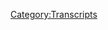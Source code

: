{{Transcript
    | title         = [[744: November 3, 2022]]
    | caption       = [https://knowledgefight.libsyn.com/744-november-3-2022 Listen to this episode on Libsyn]
    | episodeNumber = [[744: November 3, 2022|744]]
    | length        = 01:40:49
}}

{{MessageBox
    | header     = Warning: Bot Generated Content
    | text       = This transcript was automatically generated by transcription software and likely contains many mistakes and misattributions. Please check the audio for definitive quotes, attribution, and context.
    | image      = N3yvass4myg91.webp
    | imagewidth = 50px
    | id         = warning
}}

{{TranscriptBlock
    | name      = Alex Jones
    | timestamp = 00:00:04.000
    | text      = Red Alert. Red alert. Red alert. Red alert. Knowledge five. Damn, Jordan, I'm sweating. Knowledge party.com It's time to pray. I have great respect for knowledge like knowledge. I'm sick of them posing as if they're the good guys Shang V or the bad guy knowledge. Dan and Jordan knowledge fight need money Andy and Sandy are stopping Andy and Pam handy in Kansas. And he started the fray and the fans will surely replace Roland was huge fan. I love your work. Knowledge by now knowledge fight.com
}}

{{TranscriptBlock
    | name      = Dan
    | timestamp = 00:00:58.000
    | text      = Hello, everybody, welcome back knowledge. I'm Jordan we're gonna do like sit around worship at the altar of slain and talk a little bit about Alex June. Oh,
}}

{{TranscriptBlock
    | name      = Jordan
    | timestamp = 00:01:06.000
    | text      = indeed. We are Dan Jordan Damn, Jordanna question for you. So what's your spot today but
}}

{{TranscriptBlock
    | name      = Dan
    | timestamp = 00:01:11.000
    | text      = my bright spot Jordan is you've had a few video game bright spots and I have not had that necessarily, as of late and I gotta say, my bright spots persona five royal blue, I started playing it. months back months and months back and I got distracted by something else and put it down. But there was a bunch of news about it being released on the switch. And that was made me remember that I had it already on the ps4. And so I decided I'm gonna get back into this. I'm gonna give it a shot. See if I can get back into it. Got back into it quite quite hard. Deep. Deep. Getting back into it.
}}

{{TranscriptBlock
    | name      = Jordan
    | timestamp = 00:01:51.000
    | text      = Your spelunking through persona five?
}}

{{TranscriptBlock
    | name      = Dan
    | timestamp = 00:01:54.000
    | text      = Yeah, yeah, it's a lot of fun. It is a good sensibility. Fun story. Good mechanics. I like it. I'm enjoying it quite a bit. Yeah,
}}

{{TranscriptBlock
    | name      = Jordan
    | timestamp = 00:02:02.000
    | text      = I watched you play a little bit. It's it's very much up my alley. I'm gonna get to enjoy. Yeah, I know. That's why I'm a little scared of it. Because I feel like I'm going to spend a lot of time in
}}

{{TranscriptBlock
    | name      = Dan
    | timestamp = 00:02:11.000
    | text      = there. You could. Yeah, it's quite easy to get through to palaces at this point. And it's just shocking. Even having played a bit of it before. Like I've made it through a palace and a half the first time. Sure, sure. And even having played it. I'm still shocked how long it takes to get through. It's wild, but it is it is a lot of it's a very charming game.
}}

{{TranscriptBlock
    | name      = Jordan
    | timestamp = 00:02:34.000
    | text      = Nice. downer. No. artwork is great. Yeah, the art is very,
}}

{{TranscriptBlock
    | name      = Dan
    | timestamp = 00:02:40.000
    | text      = it's very good. Fun to look at. And if you enjoy it, there's a also a persona five, sort of slightly. Warriors type game. Oh, okay. It's not exactly like it. But there's a little bit of a little bit of a hack and slash kind of thing. Sort of, yeah, a little bit of a merging of the two. I gotcha. Anyways, what's your blind spot?
}}

{{TranscriptBlock
    | name      = Jordan
    | timestamp = 00:03:02.000
    | text      = My bright spot? Dan is weird. The Al Yankovic story? Oh, yeah. Oh my god. Good. Oh, my God. It is. It is like I've read I've read some reviews about it that were really really terrible. Like, well, these are what whatever it was. And it's like, I want there to be a disclaimer on the movie that says, Sorry, everybody specifically made for Jordan hopes. Like you don't get to. This is exactly what I would want. If we I was told the Al Yankovic made his own biopic, yeah, what it is. Yeah, perfect.
}}

{{TranscriptBlock
    | name      = Dan
    | timestamp = 00:03:32.000
    | text      = I had heard that it was gonna, you know going to happen. And I was really worried about it. Yeah, it was like, I don't I don't know about that. And I saw the trailer. I was like, This looks so good.
}}

{{TranscriptBlock
    | name      = Jordan
    | timestamp = 00:03:42.000
    | text      = It's perfect. It is. It is so good. I had
}}

{{TranscriptBlock
    | name      = Dan
    | timestamp = 00:03:45.000
    | text      = not. I had not remembered that it was out. But yeah, check that out. Oh,
}}

{{TranscriptBlock
    | name      = Jordan
    | timestamp = 00:03:50.000
    | text      = man. So funny. So good.
}}

{{TranscriptBlock
    | name      = Dan
    | timestamp = 00:03:51.000
    | text      = So Daniel Radcliffe killing it.
}}

{{TranscriptBlock
    | name      = Jordan
    | timestamp = 00:03:53.000
    | text      = I mean, it's hard. I honestly say to you this, he kills it. It just does an absolutely amazing job doing the thing that he was told specifically to do. And he just nails it the whole way through great and his abs are unreal. Love, just like the weird owl in real life.
}}

{{TranscriptBlock
    | name      = Dan
    | timestamp = 00:04:11.000
    | text      = Totally. Yeah. One thing you know, but we're now
}}

{{TranscriptBlock
    | name      = Jordan
    | timestamp = 00:04:15.000
    | text      = swole washboard and
}}

{{TranscriptBlock
    | name      = Dan
    | timestamp = 00:04:17.000
    | text      = so we have an episode to do Jordan. But before we do that, I got to touch back on something. Oh, well, I know that I have mentioned that. Bray Wyatt is back. Sure. And I was excited about it. You
}}

{{TranscriptBlock
    | name      = Jordan
    | timestamp = 00:04:28.000
    | text      = were what has happened. The work is very hard now.
}}

{{TranscriptBlock
    | name      = Dan
    | timestamp = 00:04:32.000
    | text      = Well, I'm I gotta just because I know that we got to stay honest with the audience. I'm worried. I'm a little bit worried. You're worried about it. Well, there's there's this person in a mask who keeps interrupting his promos with these videos. And he's a guy named uncle howdy. I'm a little worried. I'm a little i It's trouble. Oh, I had such I hope sorry.
}}

{{TranscriptBlock
    | name      = Jordan
    | timestamp = 00:05:02.000
    | text      = I'm sorry.
}}

{{TranscriptBlock
    | name      = Dan
    | timestamp = 00:05:04.000
    | text      = Say that one more time uncle Howdy. Howdy. Howdy. Oh no.
}}

{{TranscriptBlock
    | name      = Jordan
    | timestamp = 00:05:10.000
    | text      = What is that? What you're gonna sell me? Sell me on Uncle howdy? Yeah, and it's a threatening uncle howdy.
}}

{{TranscriptBlock
    | name      = Dan
    | timestamp = 00:05:17.000
    | text      = You knows secrets?
}}

{{TranscriptBlock
    | name      = Jordan
    | timestamp = 00:05:18.000
    | text      = Oh, no, no, no no no uncle how he walks over
}}

{{TranscriptBlock
    | name      = Dan
    | timestamp = 00:05:24.000
    | text      = that's kind of, you know, part and parcel of some of brain stuff. You know like when he was the fiend he was also the guy doing a children's show naturally. Firefly funhouse.
}}

{{TranscriptBlock
    | name      = Jordan
    | timestamp = 00:05:35.000
    | text      = I mean, a children's shows can be uncanny because they are inherently absurd running out of the children's mind. Yeah,
}}

{{TranscriptBlock
    | name      = Dan
    | timestamp = 00:05:42.000
    | text      = but you're taking you're taking this children's show host and adding a menace. Sure. Sure. So uncle, how do you being something that you add a menace to? It's not really unfamiliar territory?
}}

{{TranscriptBlock
    | name      = Jordan
    | timestamp = 00:05:52.000
    | text      = Oh, I agree. I'm still worried. Totally. I'm just saying that if you're gonna do uncle Howdy, and you're gonna elevate it into something that's legitimately scary, you give him the child, kids and cover him in blood. You know, like, that's the combination, but you gotta go down if it's uncle Howdy, maybe,
}}

{{TranscriptBlock
    | name      = Dan
    | timestamp = 00:06:10.000
    | text      = maybe. I don't know. The thing that that troubles me is that like when Bray came back with Firefly funhouse, The fiend was not introduced for quite a while it was just ease this goofy, true children's show host naturally not. So I was a bit concerned about that as well. I'm not sure that it really felt like hey, this is a good idea. It was a moment's maybe. But we've already kind of done that. That's an issue. And now I'm worried again. I don't know it'll take it'll take an amazing swing to make me feel comfortable. I
}}

{{TranscriptBlock
    | name      = Jordan
    | timestamp = 00:06:45.000
    | text      = think you've summed up the WWE quite nicely with saying we've done that before. And I'm worried again. Yeah.
}}

{{TranscriptBlock
    | name      = Dan
    | timestamp = 00:06:54.000
    | text      = Oh, I'll go. Oh, no. Oh, no. Oh, no.
}}

{{TranscriptBlock
    | name      = Jordan
    | timestamp = 00:06:58.000
    | text      = Oh, go howdy.
}}

{{TranscriptBlock
    | name      = Dan
    | timestamp = 00:07:01.000
    | text      = You know, sometimes you just gotta say, we'll see. We'll see what happens.
}}

{{TranscriptBlock
    | name      = Jordan
    | timestamp = 00:07:07.000
    | text      = That's what somebody says before being eaten by a Tyrannosaurus Rex in Jurassic Park. You know what, maybe it'll work out this time. I'll go out.
}}

{{TranscriptBlock
    | name      = Dan
    | timestamp = 00:07:16.000
    | text      = Anyway, Jordan, we have an episode to do. We're going to be talking about November 3 2022. That was Thursday. Sure of last week. Yeah. And I don't know. I don't know if it's just uncle howdy or something. But I forgot that the midterms were coming up. Oh, man.
}}

{{TranscriptBlock
    | name      = Jordan
    | timestamp = 00:07:32.000
    | text      = I'll tell you for a minute. I
}}

{{TranscriptBlock
    | name      = Dan
    | timestamp = 00:07:34.000
    | text      = forgot. And I listened to Alex's show. And then I remember. Yeah, this show has a lot a lot. A lot going on. Does it know the takes a lot of calls, so that's not easy. Yeah, that'll be fun. Yeah,
}}

{{TranscriptBlock
    | name      = Jordan
    | timestamp = 00:07:48.000
    | text      = that's a good ad. So
}}

{{TranscriptBlock
    | name      = Dan
    | timestamp = 00:07:49.000
    | text      = we'll we'll get into that and we'll talk about it. But before we do, let's take a little moment to say howdy, uncle to some new walks today. So first, I'll tell you a live ain't easy for a boy named Squatch. Thank you so much. You're now a policy wonk. I'm a policy.
}}

{{TranscriptBlock
    | name      = Jordan
    | timestamp = 00:08:04.000
    | text      = Thank you very much.
}}

{{TranscriptBlock
    | name      = Dan
    | timestamp = 00:08:05.000
    | text      = Next Raman Peter Inc. Thank you so much. You're now a policy wonk.
}}

{{TranscriptBlock
    | name      = Alex Jones
    | timestamp = 00:08:09.000
    | text      = I'm a policy wonk. Thank
}}

{{TranscriptBlock
    | name      = Jordan
    | timestamp = 00:08:10.000
    | text      = you very much.
}}

{{TranscriptBlock
    | name      = Dan
    | timestamp = 00:08:11.000
    | text      = Thanks. Oh, this is the birthday messages a month late right on time know that pretty sure they're right on this person did send them in a timely fashion. Okay, I blew it. Anyway. Bianca donk would like to say happy birthday to Lego and blissful prick. Happy birthday to you all. You're not palsy walks. I'm a policy.
}}

{{TranscriptBlock
    | name      = Jordan
    | timestamp = 00:08:29.000
    | text      = Happy May birthday.
}}

{{TranscriptBlock
    | name      = Dan
    | timestamp = 00:08:31.000
    | text      = Next huge cranial neck. Andrew, thank you so much. You are now policy Wong.
}}

{{TranscriptBlock
    | name      = Alex Jones
    | timestamp = 00:08:35.000
    | text      = I'm a policy wonk. Thank
}}

{{TranscriptBlock
    | name      = Dan
    | timestamp = 00:08:36.000
    | text      = you very much. Next agit prop for you. Thank you so much. You're now policy Wong.
}}

{{TranscriptBlock
    | name      = Alex Jones
    | timestamp = 00:08:41.000
    | text      = I'm a policy wonk.
}}

{{TranscriptBlock
    | name      = Jordan
    | timestamp = 00:08:42.000
    | text      = Thank you very much.
}}

{{TranscriptBlock
    | name      = Dan
    | timestamp = 00:08:43.000
    | text      = That's Rudy gooty. fresh and fruity here. Rusty just calling to discuss election fraud. Give me a ring back when you can. Thanks. You are now policy? Well, I'm a policy wonk Chandler Gribble, pebbles are the secret dynastic family behind the council of 12. Thank you so much for now policy. Well,
}}

{{TranscriptBlock
    | name      = Alex Jones
    | timestamp = 00:09:00.000
    | text      = I'm a policy wonk. Thank you very much.
}}

{{TranscriptBlock
    | name      = Dan
    | timestamp = 00:09:02.000
    | text      = So we're gonna get down to business on this very dumb episode of Alex's show very, very stupid. Sure. But before we do here is an out of context drop from one of Alex's callers.
}}

{{TranscriptBlock
    | name      = Caller 1 (744)
    | timestamp = 00:09:13.000
    | text      = Just wanted to make a quick point and share Battle Royale with you if I could think of a commercial out
}}

{{TranscriptBlock
    | name      = Dan
    | timestamp = 00:09:18.000
    | text      = of it. Yeah, I'm sorry. What? See it's a battle roar. But it's for commercial. It's specifically for commercial is he cut?
}}

{{TranscriptBlock
    | name      = Jordan
    | timestamp = 00:09:24.000
    | text      = Is he saying Alex I want to cut a promo for you
}}

{{TranscriptBlock
    | name      = Dan
    | timestamp = 00:09:28.000
    | text      = know, not even a promo. Battle roar.
}}

{{TranscriptBlock
    | name      = Jordan
    | timestamp = 00:09:31.000
    | text      = Just in case you need to splice it in somewhere later.
}}

{{TranscriptBlock
    | name      = Dan
    | timestamp = 00:09:34.000
    | text      = It kind of takes away the sincerity of the battle roar. If you're going into it with a you can use this for
}}

{{TranscriptBlock
    | name      = Jordan
    | timestamp = 00:09:39.000
    | text      = a commercial Hey, yeah, that's kind of that's kind of not good. The other
}}

{{TranscriptBlock
    | name      = Dan
    | timestamp = 00:09:43.000
    | text      = thing I like though, is that callers are familiar enough to be like, Hey, what's up Jones?
}}

{{TranscriptBlock
    | name      = Jordan
    | timestamp = 00:09:48.000
    | text      = Hey, buddy, I'm gonna do a yell at you. And then I know you'll put it into a commercial I'm
}}

{{TranscriptBlock
    | name      = Dan
    | timestamp = 00:09:53.000
    | text      = gonna yell so good. You're gonna make money off it.
}}

{{TranscriptBlock
    | name      = Jordan
    | timestamp = 00:09:55.000
    | text      = What a what a weird, you know, like there's a lot to unpack if you get d Been there as to how can you possibly have created an audience that's like, you know what he needs me to call in and yell at him for money.
}}

{{TranscriptBlock
    | name      = Dan
    | timestamp = 00:10:08.000
    | text      = You know, you know what, though? There's really not that much to unpack. You just did it. Yeah, that's fair. Yeah. So there's a lot of news in the world.
}}

{{TranscriptBlock
    | name      = Jordan
    | timestamp = 00:10:18.000
    | text      = Yeah. A lot of hurts. Very important news. Yep. Climate change. But
}}

{{TranscriptBlock
    | name      = Dan
    | timestamp = 00:10:21.000
    | text      = there's also one story that just will not go away. Oh,
}}

{{TranscriptBlock
    | name      = Alex Jones
    | timestamp = 00:10:24.000
    | text      = the Pelosi is don't want the footage from their surveillance cameras that the congressional Capitol Police, where they've expanded offices around the country. Turns out they've got HD video of all this, but they don't want the footage released. Ladies and gentlemen, they just don't want to talk about two men in their underwear with hammers in a bedroom. It just gets crazier and crazier. We're going to open the phones up throughout the broadcast today, all three hours, you know, who does
}}

{{TranscriptBlock
    | name      = Dan
    | timestamp = 00:10:54.000
    | text      = want to talk about two guys with hammers in a bad way?
}}

{{TranscriptBlock
    | name      = Jordan
    | timestamp = 00:10:56.000
    | text      = Sure. Sure. Seems like him. Wow. I did not know that the story wouldn't go away. I feel like I stopped paying attention.
}}

{{TranscriptBlock
    | name      = Dan
    | timestamp = 00:11:04.000
    | text      = Yeah, yeah. I mean, I felt like the story fully went away. It was there.
}}

{{TranscriptBlock
    | name      = Jordan
    | timestamp = 00:11:09.000
    | text      = And then it was gone. And it was meant to
}}

{{TranscriptBlock
    | name      = Dan
    | timestamp = 00:11:11.000
    | text      = last episode. We were talking about his show on like, Saturday and Sunday. I'm like, Well, that's about the last we'll have to hear about the Pelosi shit. Still talking about it at the end of the week?
}}

{{TranscriptBlock
    | name      = Jordan
    | timestamp = 00:11:21.000
    | text      = Yeah, I mean, I'm sorry. I have a limited amount of attention and sympathy for anybody with over $100 million. I just kind of don't care. I have tremendous
}}

{{TranscriptBlock
    | name      = Dan
    | timestamp = 00:11:29.000
    | text      = sympathy for somebody who is the victim of a home invasion. Absolutely. And assault with a hammer natural, obviously. But you know, life does go on. She is recovering. He's in the hospital. He's got better insurance than we do. The guy who did it got arrested. He's in custody. Sure. I don't know how much it all worked out. Well, yes. Too much. It's certainly maybe something to consider about the vulnerability of politicians and possible hoping to violently retribution around them. Right. Certainly, that's a conversation could be an issue. But holy shit. This story is still relevant in the Info Wars. tip of the spear. Yeah. Anyway, Alex wants to talk a tiny bit about his court cases. Some some issues. He could have made them all go away. Sorry. What? Yeah,
}}

{{TranscriptBlock
    | name      = Alex Jones
    | timestamp = 00:12:17.000
    | text      = you know, that's what the gun grabbers Democratic Party groups should me and these kangaroo courts told me in mediation, they said, We want you to come out against the Second Amendment. We'll drop all this. Oh, I can be sitting in your lap, then then you'll be nice to me, you oily gross lawyers. I am happier and more alive than I've ever been being under savage attack by the scum of the earth.
}}

{{TranscriptBlock
    | name      = Dan
    | timestamp = 00:12:47.000
    | text      = So I reached out to bill to get a comment about Yeah, how did he feel? He said that he told Alex if he turned on the Second Amendment it make it all go
}}

{{TranscriptBlock
    | name      = Jordan
    | timestamp = 00:12:55.000
    | text      = away. Bill said that Goddamnit bill?
}}

{{TranscriptBlock
    | name      = Dan
    | timestamp = 00:12:58.000
    | text      = I did not get a comment from him. But as of press time, he does not. He said they did not do this. They didn't do
}}

{{TranscriptBlock
    | name      = Jordan
    | timestamp = 00:13:06.000
    | text      = it. No. Damn. Damn.
}}

{{TranscriptBlock
    | name      = Dan
    | timestamp = 00:13:08.000
    | text      = So yeah, it's it's fair. It seems incredibly unlikely that anybody was like, Hey, listen up, Alex. You know what? I bet maybe one of Alex's lawyers said that to him? Probably yeah, just say that you don't like guns anymore? Maybe they'll have to drop all this. Yeah, you know, I could see that being like a message that was conveyed from Alex's lawyer that never came from anywhere else. Right,
}}

{{TranscriptBlock
    | name      = Jordan
    | timestamp = 00:13:31.000
    | text      = right. I mean, you know, in terms of jobs, normally, I think whenever I've lied to my bosses about something that's happened, I felt bad about it. And they might not believe me, you know, those types of things. I mean, if you're working for Alex Jones, and you got your ass kicked in a in a law situation, you could just lie to him and it'd be like, that sounds more true than that. We got our ass kicked for lying all the time. How could we possibly Yeah, obviously we're in the right so clearly. Yeah,
}}

{{TranscriptBlock
    | name      = Dan
    | timestamp = 00:14:00.000
    | text      = it must be some kind of a demonic conspiracy. You know what they
}}

{{TranscriptBlock
    | name      = Jordan
    | timestamp = 00:14:03.000
    | text      = sent me one of my own daughters toes. That's what happened and that's why we lost. Norma I'm so sorry to hear that is a bad deposition. Now I've got my daughter's toe.
}}

{{TranscriptBlock
    | name      = Dan
    | timestamp = 00:14:13.000
    | text      = They sent me one of my ponytails. So, look, we got to talk about that Pelosi. She's
}}

{{TranscriptBlock
    | name      = Alex Jones
    | timestamp = 00:14:21.000
    | text      = what that footage released. They say it's a conspiracy theory. We're not releasing while there were two naked men are men and underwear with hammers in a bedroom that Paul Pelosi said he knew and was a friend named David J. Here's a Biden on the Paul Pelosi attack.
}}

{{TranscriptBlock
    | name      = Joe Biden
    | timestamp = 00:14:37.000
    | text      = He woke him up he wanted to tie him up. The Ceylon ended up using a hammer to smash Paul's skull. Thankfully, by the grace of God, Paul survived all this happened after the assault. It just I try hard even say it's hard to even say After the assailant enter the home asking, Where's Nancy? Where's Nancy? Those are the very same words used by the mob when they stormed the United States Capitol on January the sixth.
}}

{{TranscriptBlock
    | name      = Alex Jones
    | timestamp = 00:15:14.000
    | text      = Release the footage. All this is so scripted, you'd have to be a moron not to see that. I mean, I'd give it a 95% chance that they had that God drugged up. Did you know who he was? Turns out he's part of a hallucinogenic called why he's all connected to pedophilia, his girlfriend's in prison for pedophile behavior.
}}

{{TranscriptBlock
    | name      = Dan
    | timestamp = 00:15:35.000
    | text      = What Alex has downgraded this from a 99% chance conspiracy to a 95% chance which would be irrelevant if the words he said had any meaning. That's true. He's just making up his conclusions and proclamations as he goes along. So he probably doesn't even realize that what he's saying is that it's become more likely that the Pelosi home invasion was a real event since the last time he put a number on it. Right. But if you're paying attention to his show, that's what he's saying. You know, words have no meaning. No, David de Pape wasn't part of a hallucinogenic cult any more than Joe Rogan is? I would bet that he did do some drugs during his time living with some San Francisco nudists, but that's a bit of a distance from a hallucinogen cult. Unless you're a member of Alex's audience, then you will actually believe that cities are burning and demons walk the streets of every urban center cackling and threatening any conservative who dares show their face. That audience might be naive enough to buy that shit, but it's a small select group.
}}

{{TranscriptBlock
    | name      = Jordan
    | timestamp = 00:16:28.000
    | text      = Yeah, in my house. So in my experience, I mean, I gotta say, a hallucinogenic cult is usually pretty chill. It's the it's the cults that are organized around like money or power all those things. That's gonna fuck you up. Hallucinogenic colds. What happens?
}}

{{TranscriptBlock
    | name      = Dan
    | timestamp = 00:16:42.000
    | text      = Some people take a hard turn on hallucinogens others
}}

{{TranscriptBlock
    | name      = Jordan
    | timestamp = 00:16:46.000
    | text      = that I'm not saying that's not the case that that does exist. True. True.
}}

{{TranscriptBlock
    | name      = Dan
    | timestamp = 00:16:51.000
    | text      = So Alex mentions to Papes girlfriend there which is a reference to the high profile nudism activist in San Francisco. Gypsy taobh is her name okay. It should be pointed out that she wasn't it Okay? Probably not. It should be pointed out that she wasn't a nudist activist in the 70s, which is kind of where your mind goes. It's closer to the 90s and early 2000s. She was a local character and actually has a ton in common with Alex, for instance, she was a huge 911 truther. She even had a public access show call about 911 called uncensored 911, which eventually became a show called my Naked Truth, where she would host a talk show naked. I guess Alex didn't do his show naked. But he got his start in public access. And he was super into 911 conspiracy. So him and Todd would probably have a lot to bond over. You may notice that Alex says that she's in jail for quote pedophile behavior. Yeah, that's typically this would be Alex using suggestive language to implant ideas in his audience's head. Sure. And this case, however, he just doesn't actually know any of the details of the case. But he feels like he heard something that was like, yeah, maybe it's pedophilic. But he wants to keep it vague, just in case right right to change things up. Yeah, he doesn't want to get lawsuit or nothing. Tom is in jail for stalking and harassing a former friend of her sons, who she sent messages expressing her love for and who she made actions towards attempting to kidnap. He was in the ninth grade at the time, and her actions are reprehensible. Wow, there's no indication that de Pape had any involvement with that stuff, though, because he and Tom split in 2015. And she has said that even at that point, he was less a romantic partner, and more of a roommate and someone who took care of the kids who may be his kids as well. It's reported that he's the father of her children, but this whole thing is chaotic. And I have no idea what's what right top married a 20 year old named James Smith in 2013. And de Pape and her last contract contact a little bit after that point. She told the San Francisco Chronicle that she assumed he'd quote completely lost his mind after that point. Tom does make some interesting points in as much as she felt that debate wasn't really a Trump guy or a right winger which might seem true to her on the surface. The nature of this conspiracy world that's so prominent now involves a denial about the actual political underpinning of the conspiracy beliefs that you hold, you may think that you're just opposed to the deep state cabal are something and have no connection at all to the ways that the conspiracy belief is used to invalidate and attack any kind of federal bureaucracy. Let's say, in your mind, you're against demons who drink children's blood, but the real world implications are of your belief serves only explicitly right wing political goals. You might notice that no one arrives at left leaning politics by obsessing about Soros or Klaus Schwab. And there's a reason for that. It's a dynamic that's built in you don't really, you know, you're not supposed to realize how all this conspiracy is geared towards funneling you towards a extreme right wing political set that you don't identify as extreme right.
}}

{{TranscriptBlock
    | name      = Jordan
    | timestamp = 00:19:52.000
    | text      = Well, I mean, because people don't talk about it in its totality for the most part, you know, people aren't saying you know, like once These far right billionaires in such get into power, they slowly or quickly erode all of the safeguards of society, then you as a conspiracy person or like society is falling apart? Well, yes. Because the people that you are accidentally supporting, sure maintain their power. And as they as you give them more power, they make society crumbled more, you get more invested in your bullshit, and it's a nasty circle.
}}

{{TranscriptBlock
    | name      = Dan
    | timestamp = 00:20:25.000
    | text      = Sure, yeah. Or think about the, this, this kind of dynamic, you know, you have like this, like, complete opposition to deep state bureaucracy and what have you. And like, you know, where the rubber meets the road in reality is like, oh, okay, you know, ended up getting a bunch of Republicans in office, and they want to get rid of Social Security. What is that if not emblematic of deep state bureaucracy? And there's so much right, like that, that is where the, like, conservative and right wing politics are the end result of the obsession that they've gotten you to think isn't political.
}}

{{TranscriptBlock
    | name      = Jordan
    | timestamp = 00:21:02.000
    | text      = Sure. And the I mean, you know, and the circumstances being because of what they do, it reinforces your distrust of them, you know, except for them, because they're the ones you trust, because they blame the other people
}}

{{TranscriptBlock
    | name      = Dan
    | timestamp = 00:21:17.000
    | text      = until they you you're told to label them a rhino or something, and then you're too late. Yep. Anyway, Tom is clearly unwell as his debate, but they currently aren't a couple and haven't been for even in touch for about seven years. She was charged in 2019. So there's no connection between debate and her crimes and no evidence that she was running a hallucinogen cult. This is just all like Alex talking shit, because it's easier than focusing on anything of substance in the run up to the midterms. And why not? Fuck it? Yeah, I
}}

{{TranscriptBlock
    | name      = Jordan
    | timestamp = 00:21:49.000
    | text      = know. But that's a really interesting story. I would want to know more about that whole circumstance rather than just you know, I mean, what do you want to know they they the over they undercut it? You know, like, instead of this dude shows up at a hit with a hammer now it's two naked dudes hammer fucking, you know, right. And but with hammers like literal hammers, right? And then instead of, you know, this, this person with a rich, insane history, we're just gonna be like a pedophile behavior or whatever it is like no, man. Well, I
}}

{{TranscriptBlock
    | name      = Dan
    | timestamp = 00:22:19.000
    | text      = mean, it does show a profound lack of curiosity on Alex's part, that sucks.
}}

{{TranscriptBlock
    | name      = Jordan
    | timestamp = 00:22:24.000
    | text      = Sucks. This is way more interesting than anything else he talks about. I mean, I think if you're talking about right, what's
}}

{{TranscriptBlock
    | name      = Dan
    | timestamp = 00:22:30.000
    | text      = interesting, too, is that like Alex could probably cast a lot more suspicion on the story. If he knew details. He could do a better job of conspiracy theorizing he actually cared to do his job, right.
}}

{{TranscriptBlock
    | name      = Jordan
    | timestamp = 00:22:43.000
    | text      = It's one of the few times where if he weren't curious, it would help him. Yeah.
}}

{{TranscriptBlock
    | name      = Dan
    | timestamp = 00:22:48.000
    | text      = So Alex makes an announcement. And like, I mean, we're recording this on Sunday, and I might have a really bad week ahead of me because he's tempting me to get back on my bullshit. Oh,
}}

{{TranscriptBlock
    | name      = Alex Jones
    | timestamp = 00:22:59.000
    | text      = Dan, I'm just gonna take a ton of calls. Five days out from the midterms. Oh, fuck off. We're gonna be here next Tuesday. right through to probably two in the morning, but they admit they're gonna try to steal the battleground states. So we're gonna be here. Tuesday, Wednesday, Thursday, Friday. No, right through with what's happening now. I gotta tell you, all this talk about violence and imminent Republican violence and Republicans going to pull something big. That signals major false flag or provocateur operations, which is a big staple that governments use all over the place. They try to demonize me for popularizing the term false flag. But now the State Department has press conferences about Russia, they claim the staging false flag, so
}}

{{TranscriptBlock
    | name      = Dan
    | timestamp = 00:23:40.000
    | text      = no one cares about popularizing the term false flag, they just care that you say everything is a false flag. Yeah, no evidence and it's just meaningless to you when you just yeah, whatever. But look, man, right. How do I resist? You have to why it's so
}}

{{TranscriptBlock
    | name      = Jordan
    | timestamp = 00:23:53.000
    | text      = easy. It's so easy. Oh, he's not gonna
}}

{{TranscriptBlock
    | name      = Dan
    | timestamp = 00:23:57.000
    | text      = follow through with it. Probably not. And it'll just be his junior varsity squad.
}}

{{TranscriptBlock
    | name      = Jordan
    | timestamp = 00:24:01.000
    | text      = He's not gonna be there. He's gonna force you're just listening to him say I'm gonna force my employees work till did work till 2am. Yeah, I'm gonna go to bed. Damn. Yeah,
}}

{{TranscriptBlock
    | name      = Dan
    | timestamp = 00:24:11.000
    | text      = I know. It's so tempting. I know. You're the only thing that's stopping me from actually doing it is that there's nothing less compelling than watching me watch Infowars through so I can't really do it as a stream. No, there's no real point to do that.
}}

{{TranscriptBlock
    | name      = Jordan
    | timestamp = 00:24:24.000
    | text      = No, it just be small facial changes. Yeah. Hi, Rob. Exactly. Yeah,
}}

{{TranscriptBlock
    | name      = Dan
    | timestamp = 00:24:30.000
    | text      = it's not it's not good content. Otherwise, I probably would do it. I probably stream myself responding to
}}

{{TranscriptBlock
    | name      = Jordan
    | timestamp = 00:24:37.000
    | text      = I mean, if you if you reacting was good content, I'd be out of a job. Yeah,
}}

{{TranscriptBlock
    | name      = Dan
    | timestamp = 00:24:41.000
    | text      = that's a good point. Yeah. I mean, not a good laugh or not. Probably not going to do it. But man, I was feeling tempted. Yeah. So Alex has some thoughts about the the some ideas of I don't remember who it was. It wasn't Biden, but there was another Trump that he plays where he's sort of crazy world the his political. Fringe guys are labeled the minority. There are a minority group of people who have this ideology shisha. He does not like this. And so he starts ranting about how they've almost taken over the GOP and I think he's selling themselves short. I think they've completed that takeover. Yeah, you go
}}

{{TranscriptBlock
    | name      = Alex Jones
    | timestamp = 00:25:23.000
    | text      = to any Republican event or any rally, you look at any statistic or number 80% of Republicans are now populist, anti New World Order folks, and the globalist give Infowars and our audience to credit that we helped wake people up, they called radicalization. Trump then erased it, and took it to the next level, whether you like Trump or not, he did a great job at energizing it, and now we've almost taken the Republican Party over. And the power structure is in abject total complete panic about it. So we're not the minority, where the diverse majority of Republican voters upwards of 80% even in studies first, how are identifying with Trump, white men and women? That's why they panic in Media Matters. And CNN ago, why no mainline Republicans are defending Jones now, and they're echoing his talking points. Yeah, exactly. Those are not my talking points. I'm on your criminal ashes. And I read your white papers and I study you felt Klaus Schwab and Bill Gates. King Charles and all you people close, close call. And I bet on humanity, and I believe that humanity you bet against us and you watch I may not make it to see the victory. But you're going down and you can feel it in your dirty, filthy globalist bones.
}}

{{TranscriptBlock
    | name      = Dan
    | timestamp = 00:26:47.000
    | text      = Your bones are dirty.
}}

{{TranscriptBlock
    | name      = Jordan
    | timestamp = 00:26:50.000
    | text      = Yeah, no, I'm still writing the queen on my checks, too. I got it. I got it.
}}

{{TranscriptBlock
    | name      = Dan
    | timestamp = 00:26:54.000
    | text      = Yeah, I don't even think he was trying to say Prince Charles. I think he just couldn't come up with a third person. Anger was just like
}}

{{TranscriptBlock
    | name      = Jordan
    | timestamp = 00:27:04.000
    | text      = King Charles A.
}}

{{TranscriptBlock
    | name      = Dan
    | timestamp = 00:27:07.000
    | text      = Yeah. Do you know that this will come this will be important later in this episode. But you know, that is a smooth zero to 60 for Alex, you know that like? I'm alright. I'm alright. I'm
}}

{{TranscriptBlock
    | name      = Jordan
    | timestamp = 00:27:19.000
    | text      = great. It's a parabolic rise.
}}

{{TranscriptBlock
    | name      = Dan
    | timestamp = 00:27:22.000
    | text      = And you like, I don't know why, but it makes sense. Yeah. I don't like you know, it's that. The Hulk Sure. He's like, My secret is I'm always anchored. Right, right. That's Alex's see. He's always angry. So whenever
}}

{{TranscriptBlock
    | name      = Jordan
    | timestamp = 00:27:36.000
    | text      = he does, that's my secret. We can't have the same secret but
}}

{{TranscriptBlock
    | name      = Dan
    | timestamp = 00:27:40.000
    | text      = that's that's why this this this transition from normal talking to screaming Right. Right. Right and of has like, it doesn't if I wasn't calling it a commenting on it. It wouldn't even be like noticeable. No, it's not to listen to enough of him. It's just like, This is how Alex talks. Yeah,
}}

{{TranscriptBlock
    | name      = Jordan
    | timestamp = 00:27:54.000
    | text      = I mean, it's way better that because whenever he tries to ramp up slowly, it's it comes off so fake.
}}

{{TranscriptBlock
    | name      = Dan
    | timestamp = 00:27:59.000
    | text      = Right, right. Yeah. But put a pin in this. Make a note of that, because this is gonna be important later, you're gonna meet somebody else who does this poorly. Boy, so Alex take some calls. And it takes a while to get the calls. He said he was gonna get to them immediately. Does not. But he talks to a guy and he's from Australia. And Alex is obsessed with the idea that COVID lockdowns are coming back and what have you. Because apparently, in Wuhan, they had a small lockdown. And that's because China has zero COVID policy. And you know, they've done this a couple of times, periodically over the last year
}}

{{TranscriptBlock
    | name      = Jordan
    | timestamp = 00:28:33.000
    | text      = even, it'll show up and then everybody's locked in. Yeah. And then
}}

{{TranscriptBlock
    | name      = Dan
    | timestamp = 00:28:37.000
    | text      = it's alleviated. Yeah, but Alex is obsessed with like, this is going to come back. It's going everywhere. And this caller brings that up. And he's like, yeah, yeah. All right. I'm enjoying. I'm enjoying this COVID Fear. Okay, and then it goes bad. Oh, no, thanks
}}

{{TranscriptBlock
    | name      = Alex Jones
    | timestamp = 00:28:51.000
    | text      = for calling from the land down on her.
}}

{{TranscriptBlock
    | name      = Caller 2 (744)
    | timestamp = 00:28:53.000
    | text      = Oh, hey, Alex, first of all that to say you're doing the Lord's work. And thank you so much for it. And as well, you're completely right with COVID. At the moment, they've just started are putting on the news that there's going to be away from now. They're predicting waves and weeks and months before, they're talking about putting back in restrictions as well as per the Australian Health weekly agency is deregistering. Doc edge.
}}

{{TranscriptBlock
    | name      = Alex Jones
    | timestamp = 00:29:18.000
    | text      = And Europe's doing it. And the Democrats are planning it here. Absolutely. They're planning to come back with the same assault.
}}

{{TranscriptBlock
    | name      = Caller 2 (744)
    | timestamp = 00:29:25.000
    | text      = Two point on with the corruption for example, in South Australia, here in Adelaide on judges are involved in shipping in drugs. And I think it's even deeper than that. And I think it's involved the spy agencies as well. And it's also why you see there's a rise in youth crime across Australia. And these young people also threatened with the with violence and some to escape that in their own lives. And as well up in a few islands in South Australia, where the British military tested nukes back in the 60s. Last time ever, exactly. It's primarily just indigenous and indigenous population. And I've talked to indigenous people out there, and they tell me about all these things they see in all these experiments, things flying in the air. And they believe it's God, but it, particularly technology that is not at this point, and we have no business touching. Oh.
}}

{{TranscriptBlock
    | name      = Alex Jones
    | timestamp = 00:30:26.000
    | text      = Very interesting. backlash in Australia, from what I've seen, the people are getting really angry.
}}

{{TranscriptBlock
    | name      = Dan
    | timestamp = 00:30:33.000
    | text      = So alright, so I guess nuclear testing has caused flying things that are alien technology to be about, and we should not deal with any kind of nuclear technology because it's not of this earth. long pause. Very interesting. Very interesting. That COVID Still would want to address it. I pretend you didn't say that.
}}

{{TranscriptBlock
    | name      = Jordan
    | timestamp = 00:30:58.000
    | text      = This is this is exactly like most conversations I've had in the line waiting to get into a show, you know, into like, a concert of some sort. Like if I'm waiting to see Sylvan. So somebody's gonna have a nice little conversation with you're gonna be like, This is great. I am enjoying this. Did you know aliens are coming for you? God dammit. We're just gonna stand here and silence for the rest of the night.
}}

{{TranscriptBlock
    | name      = Dan
    | timestamp = 00:31:19.000
    | text      = It makes me it makes me think of that. That exchange that I had when we were in Hawaii. Yeah. And I saw a guy who was complaining about Democratic politicians. And normally, I would just be like, I don't even want I just ignore it. But I was like, it's like I was in such a good mood.
}}

{{TranscriptBlock
    | name      = Jordan
    | timestamp = 00:31:38.000
    | text      = All right. All right. Hey, If this guy
}}

{{TranscriptBlock
    | name      = Dan
    | timestamp = 00:31:40.000
    | text      = had come up to me and talked about how these nuclear weapons are creating flying things,
}}

{{TranscriptBlock
    | name      = Alex Jones
    | timestamp = 00:31:45.000
    | text      = my man preach.
}}

{{TranscriptBlock
    | name      = Dan
    | timestamp = 00:31:51.000
    | text      = But that's, that's, I mean, Alex has to understand that a lot of his callers, if not kept to a very short amount of time, right are going to reveal some kind of a position or idea that they have that makes their other positions that he wants to hear about look a little silly.
}}

{{TranscriptBlock
    | name      = Jordan
    | timestamp = 00:32:06.000
    | text      = Right? Right. Right. You keep them on a short leash, keep them on a short leash.
}}

{{TranscriptBlock
    | name      = Dan
    | timestamp = 00:32:11.000
    | text      = So another caller calls in he wants to talk a little bit about this Pelosi situation that everybody's talking about. Everybody
}}

{{TranscriptBlock
    | name      = Jordan
    | timestamp = 00:32:17.000
    | text      = can't stop talking
}}

{{TranscriptBlock
    | name      = Alex Jones
    | timestamp = 00:32:17.000
    | text      = Jane calls you want to receive Tim and FEMA Region nine Jim, go ahead.
}}

{{TranscriptBlock
    | name      = Caller 1 (744)
    | timestamp = 00:32:22.000
    | text      = Hi, Alex was Tim longtime listener. first time caller. Wanted to mention the URL, I looked up the so called palsy attacker just did a quick search online. And the guy is 42 years old. It looks like he's a pretty hefty guy. And I just think it's kind of laughable that they would put the story out that a feeble 82 year old alcoholic could then somebody like that off, that would be able to stop him at all.
}}

{{TranscriptBlock
    | name      = Alex Jones
    | timestamp = 00:32:49.000
    | text      = While the police stay in the police report that came in and both men were in their underwear with hammers, beating each other with hammers. And that's on record.
}}

{{TranscriptBlock
    | name      = Caller 1 (744)
    | timestamp = 00:32:58.000
    | text      = Yeah, it's just laughs That doesn't clear things up.
}}

{{TranscriptBlock
    | name      = Alex Jones
    | timestamp = 00:33:02.000
    | text      = Notice now as tournament says, asking for evidence is the new conspiracy theory.
}}

{{TranscriptBlock
    | name      = Dan
    | timestamp = 00:33:07.000
    | text      = Alex is making shit up by the police report here. But this caller is confused because the media he's consuming is full of shit. Right? It would be confusing to imagine that Paul Pelosi could take the paper in a fight. But that isn't really relevant because they weren't fighting to paper wasn't there to attack or kill Paul, he was perfectly fine waiting around with him until Nancy returned. Paul didn't have to fight off to paper, which is why this situation really isn't that confusing, right? And he just doesn't get that right. Asking for evidence isn't the new conspiracy theory. But it is really fun that Cernovich is still a name that people like Alex say without feeling intense shame. What Cernovich is describing is the same old game that conspiracy theorists have always played. Essentially, it goes like this. There's an event that you desperately don't want people to accept as real because it's super threatening to your political project or propaganda business model. You don't really have any direct means of invalidating the event, and you can't really claim that it didn't happen. So what you do is you make a ridiculous demand and insist that it's suspicious that your demand isn't being met. The public has no right to the surveillance video from the Pelosi household. And the police have already said that the claim that they've refused to turn it over to the authorities is false. But through repetition and an insistence that you would totally believe the story if they just made that video public. You can convince your audience that it's a reasonable demand and that it makes no sense that the Pelosi is wouldn't release the footage one day want to put that out because it would silence the dissenters. It's suspicious that they're not Yep, so the whole thing this is a tried and true game. It gets played pretty much every time with conspiracies to some degree or another and it's a scam. Cernovich and Alex don't actually want any footage to be released, because they know damn well that it wouldn't prove anything that they want proven. All they want is the ability to use the fact that it's not released as some kind of a means to introduce suspicion and doubt in their audience and you can see clearly that it works. And if
}}

{{TranscriptBlock
    | name      = Jordan
    | timestamp = 00:35:03.000
    | text      = it is released, they'll be like, Oh, this is edited. Boo gave us the uncut video, yada, yada, yada and never end right. Either trap. Yeah,
}}

{{TranscriptBlock
    | name      = Dan
    | timestamp = 00:35:12.000
    | text      = it's not sincere, because what you're saying is what would happen, it would either be like, there's something that in this, it's not really released that deep fake or Yeah, it would just pivot onto some other demand for information that's suspicious that they haven't really totally. You know, it's the it's the Obama birth certificate. No, we need the long form. Exactly. Exactly. That's all just we've slipped down this.
}}

{{TranscriptBlock
    | name      = Jordan
    | timestamp = 00:35:36.000
    | text      = We've gone down this too many times. I know. But it's unacceptable. And also, this is not how I wanted to find out that Ray Romano is an info warrior. I'll tell you that right now. Yeah. You didn't hear that voice?
}}

{{TranscriptBlock
    | name      = Dan
    | timestamp = 00:35:48.000
    | text      = I? Maybe I was just I don't know. Ah, what was his knife was wife's name on?
}}

{{TranscriptBlock
    | name      = Jordan
    | timestamp = 00:35:55.000
    | text      = Everybody loves Raven. I
}}

{{TranscriptBlock
    | name      = Dan
    | timestamp = 00:35:56.000
    | text      = don't know. Is it Nancy? Ball. So good. Another good. Another call. And so one of the things that's really a through line throughout this episode is Biden gave a speech and he talked about how there's going to be, you know, we may not have an answer for all of the midterm elections on election night, you know, there's going to be some bouts. That may may take a while. Right. So just preparing people and like reminding people that that's the case. Yeah, this is proof that Biden is telling people are about to steal it naturally. So that's, that's sort of the the game that. And so this caller has some thoughts about that.
}}

{{TranscriptBlock
    | name      = Caller 1 (744)
    | timestamp = 00:36:37.000
    | text      = Yeah, let's bond speech last night. I mean, why would you tactically follow up the Philadelphia speech, which was so badly received with this speech last night, and sprinkle in some hay, it's, it's gonna take us some time to count the votes, okay. Unless you knew you were gonna have a steel in place.
}}

{{TranscriptBlock
    | name      = Alex Jones
    | timestamp = 00:36:58.000
    | text      = He was prepping everybody not to question the steel, and saying that he was elected, totally fair and square, the cleanest election ever. And then demonizing his opposition and saying that they're going to try to fill the next election. That's what he said.
}}

{{TranscriptBlock
    | name      = Caller 1 (744)
    | timestamp = 00:37:11.000
    | text      = Nothing about how the country is going. Nothing about how to change how badly things are going. Not one word about that.
}}

{{TranscriptBlock
    | name      = Alex Jones
    | timestamp = 00:37:19.000
    | text      = No, everything is Paul Pelosi, in his underwear with a dude with a hammer.
}}

{{TranscriptBlock
    | name      = Caller 1 (744)
    | timestamp = 00:37:24.000
    | text      = It's one reason I don't believe that and, um, is because like with the Where's Nate? See, where's Nancy? That just that just seems like, you know, there's no way that would happen again, like,
}}

{{TranscriptBlock
    | name      = Jordan
    | timestamp = 00:37:37.000
    | text      = why directly tied to the only thing that would have
}}

{{TranscriptBlock
    | name      = Alex Jones
    | timestamp = 00:37:40.000
    | text      = that script, I hear you What do you think's going to happen the next five days?
}}

{{TranscriptBlock
    | name      = Dan
    | timestamp = 00:37:46.000
    | text      = Oh, I wrote that script. Oh, my God. I guess I guess there's two ways you could really interpret that that would be that there was a script for the attack, right. And that part of the script was de Pape saying where's Nancy? So they could connect it to January 6, right. Or the other way? I guess you could read this is Alex saying that the media coverage of it has a script where de Pape didn't actually say where's Nancy? Right. And everybody is just saying that so they could connect with January 6, right, except the debate in his interview, so that that's why he was doing there. They asked where Nancy was right. So then the script would have to be in advance. Right. So it would have to be that it was all fake. Right. And then debates interview with the police, after he was arrested was also scripted, which is
}}

{{TranscriptBlock
    | name      = Jordan
    | timestamp = 00:38:30.000
    | text      = really, really important to keep this in mind. Because if this conspiracy is true, that means that when Alex is asking why were they found in the in their underwear, it was hammered the script? Well, I mean, was it because if it's not that's a question that I need to know about. How did we get to naked hammering?
}}

{{TranscriptBlock
    | name      = Dan
    | timestamp = 00:38:47.000
    | text      = I will say that if there is a play that I'm auditioning for, and part of it involves getting hit with a hammer, I'm not taking that role.
}}

{{TranscriptBlock
    | name      = Jordan
    | timestamp = 00:38:54.000
    | text      = What script are they right more than like, all right now while you wait, listen, I get it. You're gonna be bored. Try hammer fucking we did it the other night where the FBI we all got together at Langley, or whatever it is. Listen, hammer fucking is on the rise. My man. What are you talking about? Yeah, it's
}}

{{TranscriptBlock
    | name      = Dan
    | timestamp = 00:39:13.000
    | text      = a little bit strange. I don't I don't know. One of the advantages that Alex has is that callers also don't ask follow up questions. And so it can just sort of lay there as there was a script and it doesn't really mean it can mean whatever you want to mean.
}}

{{TranscriptBlock
    | name      = Jordan
    | timestamp = 00:39:26.000
    | text      = I do appreciate that. Somehow Biden saying it takes a while to count is not immediately stood as correct. Oh, no, no, no, no,
}}

{{TranscriptBlock
    | name      = Dan
    | timestamp = 00:39:34.000
    | text      = it's proof. He's saying we're about to steal it. Because I'm
}}

{{TranscriptBlock
    | name      = Jordan
    | timestamp = 00:39:36.000
    | text      = going to be honest with you. I feel like most of these people who are claiming that's a conspiracy should really recognize that it does take a while to count. I feel like that's a relatable fact. For that I
}}

{{TranscriptBlock
    | name      = Dan
    | timestamp = 00:39:45.000
    | text      = have a vampire puppet that I'd like to introduce them. So we heard a little bit from this guy in the context drop. But here is Mr. Battle roar.
}}

{{TranscriptBlock
    | name      = Jordan
    | timestamp = 00:39:58.000
    | text      = Let's give him roar.
}}

{{TranscriptBlock
    | name      = Caller 1 (744)
    | timestamp = 00:40:00.000
    | text      = I just wanted to make a quick point and share a battle royale with you if I could, so you can make a commercial out of it. But with all these narratives that they craft, it's not people like you and people like me who want to build narratives. We want straight forward. I want to obliterate you with my ideas and my speech and embarrass you. So you go away and your ideas are wiped off the stage. Okay, no violence. None of that. We don't need that. And just so you really know how I feel. That's right. You go.
}}

{{TranscriptBlock
    | name      = Dan
    | timestamp = 00:40:34.000
    | text      = I think, I think I know how he feels. I think I got it. Yeah, I find it very sad. When I hear something like that. I mean, first of all, the the way that the artificial growling and stuff, it's a bummer. But even sadder is a feeling that he's expressing that like, we don't believe in narrative, right? I mean, you're just listening to any guy who makes shit up in order to
}}

{{TranscriptBlock
    | name      = Jordan
    | timestamp = 00:41:00.000
    | text      = storyteller. He's totally, he's telling stories. I don't know what you're talking about. It must
}}

{{TranscriptBlock
    | name      = Dan
    | timestamp = 00:41:04.000
    | text      = be comforting to feel like that isn't how you engage with information, right? But it's not true. No, anybody who listen to Alex is addicted to narrative.
}}

{{TranscriptBlock
    | name      = Jordan
    | timestamp = 00:41:16.000
    | text      = I mean, it's it's he's always everything is from a movie, of course, you're addicted to narratives. And
}}

{{TranscriptBlock
    | name      = Dan
    | timestamp = 00:41:21.000
    | text      = honestly, I don't I don't think that narratives themselves as a way to experience a lot of stuff is bad. It's just one there.
}}

{{TranscriptBlock
    | name      = Jordan
    | timestamp = 00:41:28.000
    | text      = It's the way most people experiences. Yeah, that's true.
}}

{{TranscriptBlock
    | name      = Dan
    | timestamp = 00:41:31.000
    | text      = But when it's, you know, narratives that are built on completely fraudulent information, that and meant to direct you towards really dangerous and negative conclusions. That's, you know, when you should probably recognize you're not special. You your mind thinks in stories. Come on, bro. Yeah.
}}

{{TranscriptBlock
    | name      = Jordan
    | timestamp = 00:41:53.000
    | text      = Man, it's just, it's just so hard. You know, you want to think that you're an individual iconoclast that acts like everybody else wishes they could. And instead, you're someone listening to Alex Jones daily,
}}

{{TranscriptBlock
    | name      = Dan
    | timestamp = 00:42:06.000
    | text      = you know what I feel about that?
}}

{{TranscriptBlock
    | name      = Jordan
    | timestamp = 00:42:10.000
    | text      = We shared a battle royale. I hope he uses it in a commercial.
}}

{{TranscriptBlock
    | name      = Dan
    | timestamp = 00:42:13.000
    | text      = So Alex talks a little bit about his belief in electoral ism, which is weird. I'm sorry, what? Well, there's a reason that you should vote.
}}

{{TranscriptBlock
    | name      = Alex Jones
    | timestamp = 00:42:23.000
    | text      = Jared in Michigan, go ahead. Welcome.
}}

{{TranscriptBlock
    | name      = Caller 1 (744)
    | timestamp = 00:42:29.000
    | text      = Hey, so the Liberal Democrats, they just you know, how they because what they're gonna do, and they keep, you know, like, they still win the elections, all this stuff. So we go on vote, but they still telling us they're gonna steal it and do all this crap. And please do it in front of us. But there's nothing we can really do. Or you know what I mean, like, what happens when we vote and they just steal it again, you know, poorly put.
}}

{{TranscriptBlock
    | name      = Alex Jones
    | timestamp = 00:42:53.000
    | text      = And it just everybody asked me, well, there's election fraud. Why vote because they have to use the names of dead people. And they have to use the names of people that have moved out of state. So they have a limited pool that they've got. That's why they're picking certain I'm sorry, what deal and key battlegrounds. And so a massive tsunami. Here's a dumb way is as simple as saying it ever 350 million Americans? Oh, boy. And let's say 300 million or voting age. Why? Why would you say that? 100 70 million, whatever it is. Okay. If they all voted Republican, they they couldn't statistically say Republicans lost because it isn't possible. So it's a smaller margin than that. But that's basically what's happening. Jared, love you. Yeah, yeah.
}}

{{TranscriptBlock
    | name      = Dan
    | timestamp = 00:43:37.000
    | text      = Think about it.
}}

{{TranscriptBlock
    | name      = Jordan
    | timestamp = 00:43:38.000
    | text      = All right. So every single time you don't vote Republican, the Democrats use your name to vote Democrat,
}}

{{TranscriptBlock
    | name      = Dan
    | timestamp = 00:43:47.000
    | text      = only if you're dead. So look, this is one of the weaker defenses of electoral ism that I've heard in a while it's
}}

{{TranscriptBlock
    | name      = Jordan
    | timestamp = 00:43:54.000
    | text      = been a while it really has everything has voted
}}

{{TranscriptBlock
    | name      = Dan
    | timestamp = 00:43:56.000
    | text      = GOP than the Democrats couldn't say that the election was stolen, or something, Matt? Also why do the people rigging the election need to use the names of dead people or people who've moved out of state? If this is such an elaborate plot that they're engaged in? Why couldn't they create fake identities can't just make up names? Hey, how could you plus if the whole scheme relies on fraudulent votes and dead people's names? Where are the examples of that happening in 2020? Alex seems to believe it's a rock solid case that that's what they are doing and what they plan to do. So it seems weird that I don't think I've ever heard him cite one example of it happening there is that Did you know that if you cast an absentee ballot, but you die before election day that they will invalidate your ballot that happened to 3469 voters in Michigan alone? I wonder what Alex thinks about that, and I will continue wondering because he's never mentioned it weird. Also PolitiFact reviewed news reports of instances where people cast ballots on behalf of dead people and found that quote, Republicans were more often the perpetrators. And this isn't always a malicious form of fraud either. Sometimes it's one of the cases where someone dies after casting an absentee ballot and the system doesn't catch it. That does happen sometimes. Or in many cases, it could be a relative or a loved one of the deceased person who felt like casting the vote in their name would have been in keeping in line with their wishes share. It's still fraud, but maybe it's not as rooted in evil or malice, as it might, you might assume, initially, whatever the case, the frequency of people voting and dead people's names is so small as to be irrelevant. This argument Alex has is pathetic and meaningless. But that's because he actually doesn't want he doesn't really think that people should vote. Yeah, he doesn't really care. He also knows that if that's his position like that voting is meaningless, and then nothing will ever change through that system. A whole lot of his listeners will take that as a sign that it's time to take up arms, you probably doesn't want to like fully endorsed that publicly, either of those. He wants a tripling of chaos, like the full on unintended consequences version where everyone goes out and kills all the police. Yeah, well, yeah, he doesn't want that.
}}

{{TranscriptBlock
    | name      = Jordan
    | timestamp = 00:46:00.000
    | text      = He doesn't want people to go to some sort of place and then storm some
}}

{{TranscriptBlock
    | name      = Dan
    | timestamp = 00:46:04.000
    | text      = guy home invading the Pelosi. He's
}}

{{TranscriptBlock
    | name      = Jordan
    | timestamp = 00:46:07.000
    | text      = cool. I'm cool. Can we get to make jokes about how's
}}

{{TranscriptBlock
    | name      = Dan
    | timestamp = 00:46:10.000
    | text      = January 6? difficult, but it worked out. Okay. We can profit off that. Shockingly enough. Yes. You can still be in business. Yeah, the the notion of like a bunch of Alex's audience taking up arms or something and like will fuck it will never solve this through the system. Right. That's, that's, that's too much. Yeah.
}}

{{TranscriptBlock
    | name      = Jordan
    | timestamp = 00:46:30.000
    | text      = I mean, ironically, that might be the only way to save democracy is if they were to actually take up arms. Everybody would be like, maybe this problem is too big to ignore for now. Instead, we're gonna be like, and we'll just let them do it for another few years. And then we'll live in fascism.
}}

{{TranscriptBlock
    | name      = Dan
    | timestamp = 00:46:44.000
    | text      = And I don't agree with your position. No, no, obviously. Anyway, Alex has another caller. Go ahead.
}}

{{TranscriptBlock
    | name      = Caller 1 (744)
    | timestamp = 00:46:53.000
    | text      = Yes, Alex. longtime listener, first time caller. Thank you. I believe. I'm a cleric critical thinker. I'm a PhD. So I just don't follow anybody for any reason. And I believe that we will win the election, but we have to be vigilant because they are going to try to steal it. As we saw today on Infowars news, that a judge in Arizona is stopping the Muller watchers, which is ridiculous. We need them Your watch is out there. And pH three in the past, I have not used it yet. I'm saving it in case of a nuclear war.
}}

{{TranscriptBlock
    | name      = Dan
    | timestamp = 00:47:32.000
    | text      = Does that Ray Roboto? Yeah, so he's got a PhD, but he likes the mule watchers, which we'll get to later. Sure. And also, He's saving his ex three a case of a nuclear war.
}}

{{TranscriptBlock
    | name      = Jordan
    | timestamp = 00:47:44.000
    | text      = Man, that is an interesting PhD. Yeah, I doubt it to PhD in the effects of radiation on the human body. I will say that
}}

{{TranscriptBlock
    | name      = Dan
    | timestamp = 00:47:52.000
    | text      = Sure. Or voter intimidation. So we had another caller, this guy is fun.
}}

{{TranscriptBlock
    | name      = Alex Jones
    | timestamp = 00:48:01.000
    | text      = J row in Georgia.
}}

{{TranscriptBlock
    | name      = Caller 1 (744)
    | timestamp = 00:48:04.000
    | text      = Hey, Alex Jones, what's going on my brother? How you doing today?
}}

{{TranscriptBlock
    | name      = Alex Jones
    | timestamp = 00:48:07.000
    | text      = Man? I am living inside the New World Order. Live in the New World Order nightmare.
}}

{{TranscriptBlock
    | name      = Caller 1 (744)
    | timestamp = 00:48:11.000
    | text      = Man. I'm trying to say look, I spoke to you about a week ago. I don't know if you remember. And I prayed for you live on air. And we talked about possibly doing a spiritual segment. Man, yes, sir. So I'm not in here really to call but if they'd like I've told them. For some reason. I've been a 16 year listener. I've only been able to get in through to you about three times. This is the third time and today's my birthday on top of that which
}}

{{TranscriptBlock
    | name      = Alex Jones
    | timestamp = 00:48:35.000
    | text      = made beautiful brother and leadership prayer.
}}

{{TranscriptBlock
    | name      = Dan
    | timestamp = 00:48:38.000
    | text      = You know? Yep. So get it out. Get a get a prayer. Oh, man.
}}

{{TranscriptBlock
    | name      = Jordan
    | timestamp = 00:48:43.000
    | text      = Yeah, dude. Yep.
}}

{{TranscriptBlock
    | name      = Dan
    | timestamp = 00:48:45.000
    | text      = So I love this though. A week ago, this guy called him they're gonna do a spiritual segment, which is gonna happen right after Alex gets that show of collars off. Absolutely. Any moment. Yes. Yeah. calls back in. They pray. Oh, my God. Yeah, I think I think that if Alex had been doing this kind of stuff, like back in the 911 days, and like all this, his career would not have gone the same way as it was because a lot of those people who were like ostensibly skeptic leaning and kind of atheist but also have some leanings towards conspiracy, they would see him for the religious zealot that he actually is naturally and I don't think that he would have had any traction outside of the extreme right, militia folks and the Christian identity folks. And I think that I think that would have been a better reality, but he obscured that. Yeah, quite successfully.
}}

{{TranscriptBlock
    | name      = Jordan
    | timestamp = 00:49:38.000
    | text      = Yeah. I mean, I think most people do I think that's that's one of the things that we all I guess just kind of paper over is how many of these benign beliefs are also how you doing some sort of like a passive acceptance beliefs, you know, like, Hey, listen, I'm against all this stuff, but I'd be fine with some But you know, that's not what this that's not what this is. No, no, this is a little bit different. So not passive. This is not passive now.
}}

{{TranscriptBlock
    | name      = Dan
    | timestamp = 00:50:07.000
    | text      = So we got another caller that can steal it again, based on this Joe Biden speech of course, very dumb.
}}

{{TranscriptBlock
    | name      = Caller 1 (744)
    | timestamp = 00:50:16.000
    | text      = Since nobody loves you, Cincinnati, Ohio, there's a big red wave coming and I really have good feelings about the election, even though they're gonna try and steal it. I don't think they're gonna get away with it. Everybody's watching them. And they just Well, anyways, I can't wait to see what they do
}}

{{TranscriptBlock
    | name      = Alex Jones
    | timestamp = 00:50:36.000
    | text      = that we forced the corruption out in the open and we're gonna make him steel in front of us again, that's just gonna cause that even bigger awakening. So people say well this is gonna steal it again they'll just make people more mad. That's what I'm saying. I think the deep standards are gonna let the Republicans win the house maybe even gives a few seats in the Senate but they're gonna mitigate this massive realignment that just happened and so that is they know stealin tuna rose too much that they're gonna have obviously
}}

{{TranscriptBlock
    | name      = Jordan
    | timestamp = 00:51:01.000
    | text      = why because
}}

{{TranscriptBlock
    | name      = Caller 1 (744)
    | timestamp = 00:51:04.000
    | text      = yeah
}}

{{TranscriptBlock
    | name      = Caller 1 (744)
    | timestamp = 00:51:07.000
    | text      = I just everybody is so fed up that I just can't I can see everybody just hitting the streets. I mean, if it gets too crazy, you know, we're just fed up with it. Everybody's awake that I talked to I were my was Alex Jones was right t shirt when I go you know when I got to the store everybody's talking and everybody's awake. I mean, they know what's going on.
}}

{{TranscriptBlock
    | name      = Alex Jones
    | timestamp = 00:51:31.000
    | text      = Just say this for a fact. I go out to dinner business meetings and stuff and I'm more mob than ever and basically nothing but support. So all their show trials everything just blew up in their face. It's not really translating into actual financial support that's look globalist hate the organization the world. Hate Americana. They hate populism, the AR as roots, they hate
}}

{{TranscriptBlock
    | name      = Dan
    | timestamp = 00:52:00.000
    | text      = you. Bad time to get cut off by the break. Not really not really making
}}

{{TranscriptBlock
    | name      = Jordan
    | timestamp = 00:52:04.000
    | text      = any money. Are you giving me money?
}}

{{TranscriptBlock
    | name      = Dan
    | timestamp = 00:52:07.000
    | text      = You Yeah, man that that was just No, I Tom, I'm confused as to
}}

{{TranscriptBlock
    | name      = Jordan
    | timestamp = 00:52:15.000
    | text      = why we don't just make voting mandatory. If that if we're going to have to fight all of this. Every every election is stolen, then just make voting mandatory. Everybody has to vote, and then you can't steal the election?
}}

{{TranscriptBlock
    | name      = Dan
    | timestamp = 00:52:26.000
    | text      = Well, if if that were to be something that were done, then you'd have to also come up with a lot of ways to make it more accessible to people. So they don't want to do that there. Yeah, I think if you go that route, then you'd have to add a lot of other steps along the way to
}}

{{TranscriptBlock
    | name      = Jordan
    | timestamp = 00:52:42.000
    | text      = Well, I mean, obviously, they don't want to solve the problem. They want the problem to be there. So they can blame it. Whenever they see it. I mean, obviously, it's not a problem they want to solve. Right.
}}

{{TranscriptBlock
    | name      = Dan
    | timestamp = 00:52:52.000
    | text      = Yeah, right. Solving the electoral system is much of the same as demanding the Pelosi is insecurity for that. Yeah, it is a fake complaint that they have in order to justify system. Yes. Well, and, you know, the the notion that they can't steal two in a row is silly. First of all, well, it did the first time if you believe that they're stealing these elections, then why not? Oh, no, they wouldn't do that.
}}

{{TranscriptBlock
    | name      = Jordan
    | timestamp = 00:53:22.000
    | text      = Oh, we wouldn't buy it the second time. What are you talking about? You
}}

{{TranscriptBlock
    | name      = Dan
    | timestamp = 00:53:26.000
    | text      = asshole stormed, they
}}

{{TranscriptBlock
    | name      = Jordan
    | timestamp = 00:53:28.000
    | text      = have literally stormed the Capitol. What are you gonna double storm it? Right.
}}

{{TranscriptBlock
    | name      = Dan
    | timestamp = 00:53:32.000
    | text      = What do you think? Yeah,
}}

{{TranscriptBlock
    | name      = Jordan
    | timestamp = 00:53:34.000
    | text      = we know you don't believe that elections are real. We know
}}

{{TranscriptBlock
    | name      = Dan
    | timestamp = 00:53:37.000
    | text      = that. I mean, it's it's legit just a way of really antagonizing the audience and this base to be hostile and very angry anytime Democrats win.
}}

{{TranscriptBlock
    | name      = Jordan
    | timestamp = 00:53:50.000
    | text      = Well, it's and it's also a little bit like, you know, when you we talk about voter fraud, that kind of stuff. It happens more often because Republicans do it than Democrats, that kind of thing. And that's partially just psychological. You know, like,
}}

{{TranscriptBlock
    | name      = Dan
    | timestamp = 00:54:03.000
    | text      = you can happens more by accident. Well, sure. Sure. No, no, totally. But
}}

{{TranscriptBlock
    | name      = Jordan
    | timestamp = 00:54:07.000
    | text      = I mean, the point is, they're priming them to say that the Democrats steal elections, right? And if you do that, then that means that it's morally okay for you to steal elections, maybe because they're already doing it. Maybe that's the way that their their process works is they bring it into a situation where it's like, well, obviously, they're stealing elections. So there's no reason we shouldn't Hmm. You In fact, it would be stupid for us not to because then we're not even playing fire with fire. Yeah, we're playing we're playing fucking checkers and they're playing chess. We have to steal the election. Oh,
}}

{{TranscriptBlock
    | name      = Dan
    | timestamp = 00:54:40.000
    | text      = that you may. You may have something there. I think it's more just a way to always feel like you're the Righteous Party. Well, there's
}}

{{TranscriptBlock
    | name      = Jordan
    | timestamp = 00:54:48.000
    | text      = definitely a defeat. There are a lot of good reasons to do evil.
}}

{{TranscriptBlock
    | name      = Dan
    | timestamp = 00:54:52.000
    | text      = Sure. Yeah. So my man yeah, this next caller blew my mind. Okay. I believe, I don't know. I still don't know what to think about. Okay,
}}

{{TranscriptBlock
    | name      = Caller 1 (744)
    | timestamp = 00:55:01.000
    | text      = Hey Alex, I like to you too, I have something I like to donate to your legal fund. And I'd like to you to put me on hold after a call because I have actually a Picasso and Warhol that like to donate to your label fund. So that's pretty
}}

{{TranscriptBlock
    | name      = Alex Jones
    | timestamp = 00:55:16.000
    | text      = amazing. Picasa, war, war, any World War, we'll make sure we call the seller back and talk to him as we need to find. That would be beautiful brother.
}}

{{TranscriptBlock
    | name      = Dan
    | timestamp = 00:55:25.000
    | text      = I don't believe this necessarily. I'm gonna guess he has like replicas or something, something. What he's asking or offering here is a ridiculous thing. You
}}

{{TranscriptBlock
    | name      = Jordan
    | timestamp = 00:55:35.000
    | text      = can't truly believe that he's offering up both an original and original putting up Picasso and an original world. Yeah,
}}

{{TranscriptBlock
    | name      = Dan
    | timestamp = 00:55:41.000
    | text      = the cheapest of Picasso's paintings still sell for over $100,000 and some are valued in the 10s of millions. In order for this guy to have this painting, someone would have had to pay a shitload for it. And if you're in the position to pay for a piece of art like that, you could just donate money to Alex instead of parting with a legitimate piece of history that it's only going to appreciate in value.
}}

{{TranscriptBlock
    | name      = Jordan
    | timestamp = 00:56:02.000
    | text      = I think it should be illegal to give art to Alex, I
}}

{{TranscriptBlock
    | name      = Dan
    | timestamp = 00:56:05.000
    | text      = think that Alex hates art. Yeah,
}}

{{TranscriptBlock
    | name      = Jordan
    | timestamp = 00:56:07.000
    | text      = just blanket
}}

{{TranscriptBlock
    | name      = Dan
    | timestamp = 00:56:08.000
    | text      = the value of Warhol pieces is a bit more variable. His Maryland painting sold earlier this year for $195 million. But there are a bunch of his works that are substantially cheaper than that. If this is real, and I have misgivings about that. It represents a a deeply fanatical and unhealthy attachment to making sure Alex stays wealthy. whatever amount he could possibly get from selling these artworks will absolutely not make an impact on his ability to carry out his legal case. And honestly, I wouldn't be surprised if Alex would just keep them. Like why not? They're going that's an investment. Like if you have a Picasso, it's there. There's not going to be more of that shouldn't be
}}

{{TranscriptBlock
    | name      = Jordan
    | timestamp = 00:56:44.000
    | text      = a you can't add no one can let Alex have art that I'm just I'm just against it. No sculptures, no art, music, no nothing. Jordan
}}

{{TranscriptBlock
    | name      = Dan
    | timestamp = 00:56:52.000
    | text      = consider this. Yeah, that Maryland painting is the most expensive piece made by either of these artists. And if Alex Greeley Yeah, if Alex got the full value from selling it, he'd still need like $800 million to cover his case. Sandy Hook that's so funny. So I don't know. I would keep it if I were this call,
}}

{{TranscriptBlock
    | name      = Jordan
    | timestamp = 00:57:11.000
    | text      = man. Hard to believe. Do people think Warhol was good at stuff? That's the weird thing to
}}

{{TranscriptBlock
    | name      = Dan
    | timestamp = 00:57:16.000
    | text      = me. Well, that, that Maryland painting is very iconic. Yeah, you know,
}}

{{TranscriptBlock
    | name      = Jordan
    | timestamp = 00:57:21.000
    | text      = I mean, sure. Whatever, whatever our world. What's next? Let's
}}

{{TranscriptBlock
    | name      = Dan
    | timestamp = 00:57:28.000
    | text      = throw some crystal skull which
}}

{{TranscriptBlock
    | name      = Jordan
    | timestamp = 00:57:31.000
    | text      = I doubt that's worth money. Yeah.
}}

{{TranscriptBlock
    | name      = Dan
    | timestamp = 00:57:33.000
    | text      = No, okay. Yeah, the I guess the most I got really self conscious about this because you were like,
}}

{{TranscriptBlock
    | name      = Jordan
    | timestamp = 00:57:41.000
    | text      = We're gonna cause glare because not expensive, Guernica is priceless. You know, like, we're not talking about the same kind of
}}

{{TranscriptBlock
    | name      = Dan
    | timestamp = 00:57:47.000
    | text      = most expensive thing that's sold or been sold. Yes, exactly. Yeah, that's a better way of put I'm seeing an article from 2015 here saying that the women of Algiers painting of Picasso's is the most expensive of his that sold, and it was 174 million. Yeah. So yeah, there are there is a chance that there are Picasso's that will never sell them. Yeah, that would be more valuable. Yes, yes. Yeah. That that makes more sense. Yeah. Great, because
}}

{{TranscriptBlock
    | name      = Jordan
    | timestamp = 00:58:12.000
    | text      = a fucking human treasure, you know, it's not like you could sell that. I mean, I suppose you could because we live in 2022 plot twist. This guy's waiting for it. Yeah, I have the real where to go. We we gave the fake to the Museo fund
}}

{{TranscriptBlock
    | name      = Dan
    | timestamp = 00:58:26.000
    | text      = the info war. So anyway, Alex gets really excited about this idea of people giving him valuable for South Korea. So this is what he says.
}}

{{TranscriptBlock
    | name      = Alex Jones
    | timestamp = 00:58:36.000
    | text      = And yeah, that's a great idea with listeners, anything folks want to donate, we should create like a donate and info wars.com where you can send us emails of what you want to donate, you got my pledge, if you donate my truck, or sell it, give us the proceeds or you donate a painting 100% will go to fund this operation. Now quite frankly, I agreed to a deal. I'll just be honest with listeners where I'm currently getting paid $40,000 a month to work here. And I could live off that I don't need a bunch of I got a truck I got a car and a nice decent house with a little pool back and I just I'm a suburban guy. But I the the bankruptcy court said I've got to pay 40% of legal bills,
}}

{{TranscriptBlock
    | name      = Dan
    | timestamp = 00:59:24.000
    | text      = and no shit. I wonder if Alex realizes that 40,000 A month is substantially higher than almost everyone in his audience makes I mean, that's unreal. Yeah, him saying that. It's like a modest living is pretty wild and saying it in the same breath where he's asking people to donate their cars to help him pay his legal fees is just amazing. Very out of touch.
}}

{{TranscriptBlock
    | name      = Jordan
    | timestamp = 00:59:44.000
    | text      = I listen. I'm salaried at half a million dollars a year now obviously the fact that I own the company and keep most of my money offshore and in Bitcoin and stuff now don't worry about that. Sell your own shit. Yeah, to give me five grand Yeah,
}}

{{TranscriptBlock
    | name      = Dan
    | timestamp = 00:59:58.000
    | text      = yeah, also Why is Alex surprised that he has to pay part of his legal expenses? He's being sued and he owns 100% of the company that's being sued with him. I'd be willing to bet that he'll be able to offload all of that onto the company. But I bet he has some language in his corporate policies that where he doesn't cover legal expenses for employment and something. He doesn't want to be on the hook. Yeah. What with Dan, but donde does, man, don't sell your truck and give the proceeds to Alex, if you're one of his listeners, who's listening to this on how a fucking Picasso can't save him 8 million and Bitcoin couldn't save him and you're used F 150 isn't going to do anything other than get a few bucks and Alex's pocket, save it,
}}

{{TranscriptBlock
    | name      = Jordan
    | timestamp = 01:00:36.000
    | text      = keep it give it to your kids do something, do anything, give it to the Cars for Kids light it on fire, it'd be better for the world than giving it to Alex, you could maybe do that as an art installation and maybe make a little cash on the side and sell it to Alex. Email. Take a video of you lighting your car on fire new Guerra? Yeah, I like it. I hear it's worth 200 million.
}}

{{TranscriptBlock
    | name      = Dan
    | timestamp = 01:00:56.000
    | text      = So Alex complains about money, naturally,
}}

{{TranscriptBlock
    | name      = Alex Jones
    | timestamp = 01:00:59.000
    | text      = but they were just telling me during the break, they said, Hey, boss can't do 60% off and all these, that's we're losing money on two of the products. And I said raise the price. They said, Well, that looks like he raises the lower, we just got to touch say, as I said, Okay, well after the sale, then if it's costing us more to buy something, I'm going to have to increase it 10% You know, everybody gets the inflation. So that's the thing we're dealing with. And I don't want to spend all my time on the business and I'm not complaining. But I spend half my time now or more not on air jacking with the money to find this place,
}}

{{TranscriptBlock
    | name      = Jordan
    | timestamp = 01:01:28.000
    | text      = it would be a great thing, and I can do it better. And you have your fucking
}}

{{TranscriptBlock
    | name      = Alex Jones
    | timestamp = 01:01:32.000
    | text      = monies more and do more interviews if we had the money, but I'm not complaining. I don't even know how insolvent we were a year ago, the money came in God will provide again, or it's time and God's plan for me to downsize or not be on air. And I don't want to quit, I'll never quit. But if God I'll keep fighting as hard as I can. And then if God decides that I'm not supposed to have a support, working through you, if you decide God working through you, that means you if you decide to take me out of the game, I thought it meant him. Maybe that's what's supposed to happen. Maybe I'm gonna have a heart attack in two years. I don't stop maybe God's like, hey, you've done enough, buddy. And so I'm really at peace about all this. And I don't want to stop fighting. But I mean, I could tell you that we need you to go to infowar store.com and get Alex's war or get in game get a DVD get a book get great reset. And I don't like coming on here and just give me money Give me money you support me. But but but worse than the new begging I don't like begging is giving into these people.
}}

{{TranscriptBlock
    | name      = Dan
    | timestamp = 01:02:33.000
    | text      = Yeah, yeah, I this is this guy is torture. Oh
}}

{{TranscriptBlock
    | name      = Jordan
    | timestamp = 01:02:36.000
    | text      = boy. Yeah.
}}

{{TranscriptBlock
    | name      = Dan
    | timestamp = 01:02:38.000
    | text      = No sounds happier than he's ever been.
}}

{{TranscriptBlock
    | name      = Jordan
    | timestamp = 01:02:40.000
    | text      = Yeah, that makes sense. Yeah.
}}

{{TranscriptBlock
    | name      = Dan
    | timestamp = 01:02:43.000
    | text      = There is no chance that 60% off is like him taking a loss on some of these dumb pills.
}}

{{TranscriptBlock
    | name      = Jordan
    | timestamp = 01:02:50.000
    | text      = I appreciate. I appreciate this, because the thought occurred to me that, you know, we've had a lot of situations where you could take Alex Jones's clips from his shows, and play them in a school setting. And you can learn a lot from them. You know, for lawyers, if you want to become a better lawyer, you can play some Alex Jones clips. You know what not to do you know how to not be a bad lawyer. That also accounts for business. I forgot about that. You could get an NBA by not doing what Alex tells you to do on it, or it says he's doing on
}}

{{TranscriptBlock
    | name      = Dan
    | timestamp = 01:03:18.000
    | text      = his show. This would be a good like, anti marketing example. Yes. If you wanted to teach somebody how not to get a truck from somebody, you could play that last clip.
}}

{{TranscriptBlock
    | name      = Jordan
    | timestamp = 01:03:29.000
    | text      = Absolutely. This is like a rich dad poor dad kind of situation. Listen,
}}

{{TranscriptBlock
    | name      = Dan
    | timestamp = 01:03:34.000
    | text      = though. Alex feels sometimes like he can't ask for money anymore.
}}

{{TranscriptBlock
    | name      = Jordan
    | timestamp = 01:03:39.000
    | text      = No, he's just run out of do it's just run out of juice. But then he digs deep. He's got it. And every time
}}

{{TranscriptBlock
    | name      = Alex Jones
    | timestamp = 01:03:45.000
    | text      = I'm like, I can't push anymore. I can't I don't want to do this. I hate spending all my time on business. And I'm not a business guy. And then I go Oh, give into the new world order. The ADL and the Democrats in the satanists. I'm like, Give me Give it to me. Give it to me now. So please give me money.
}}

{{TranscriptBlock
    | name      = Jordan
    | timestamp = 01:04:05.000
    | text      = All right. Think about bad things. I yell so give me money.
}}

{{TranscriptBlock
    | name      = Dan
    | timestamp = 01:04:10.000
    | text      = Bad things I yell give me money. So give me money.
}}

{{TranscriptBlock
    | name      = Jordan
    | timestamp = 01:04:16.000
    | text      = Convincing? Wow. Yep. I've I've been I don't know if I've ever seen an argument more distilled down into the things that he does believe.
}}

{{TranscriptBlock
    | name      = Dan
    | timestamp = 01:04:24.000
    | text      = Yep. Yeah. I don't fully remember what this clip is, but involves Alex yelling on the phone with another caller show here.
}}

{{TranscriptBlock
    | name      = Alex Jones
    | timestamp = 01:04:32.000
    | text      = Regardless, they're losing which again, Joshua makes them dangerous. I'm worried about a false flag in the next five days. What do you think?
}}

{{TranscriptBlock
    | name      = Caller 1 (744)
    | timestamp = 01:04:41.000
    | text      = Well, I'm aware of it. I think that the threat is real. I think they definitely want to gin up a lot of violence. They want to say how dangerous Republicans are American Republicans love this country. Republicans one out alive or
}}

{{TranscriptBlock
    | name      = Alex Jones
    | timestamp = 01:04:54.000
    | text      = Republicans don't run this country. Republicans built it. Republicans do all the damn work. We all know it. And they're black and they're white, and they're Hispanic. And they're old and they're young. And they're, and they're everywhere. And everybody knows real business people. Real hard working people are Republicans. We're not perfect, but it's the best party we've got in this country. And we're taking the Republican Party over. We've almost done it. So that's the good news. I appreciate your call.
}}

{{TranscriptBlock
    | name      = Dan
    | timestamp = 01:05:20.000
    | text      = This guy is above the left right paradigm.
}}

{{TranscriptBlock
    | name      = Jordan
    | timestamp = 01:05:22.000
    | text      = Yeah. Republicans built this country and they do everything. Yeah, cuz I'm above the left, right paradigm.
}}

{{TranscriptBlock
    | name      = Dan
    | timestamp = 01:05:27.000
    | text      = Yeah, yeah. All right. Hey, this guy should read Ayn Rand.
}}

{{TranscriptBlock
    | name      = Jordan
    | timestamp = 01:05:31.000
    | text      = You know, it's crazy. I'm confused as to why they still think that false flags are coming.
}}

{{TranscriptBlock
    | name      = Dan
    | timestamp = 01:05:36.000
    | text      = Well, I thought Biden was supposed to be dead by now.
}}

{{TranscriptBlock
    | name      = Jordan
    | timestamp = 01:05:38.000
    | text      = Yeah, I mean, and not just that, but like, we saw what happened. Somebody made a harebrained attempt to assassinate the Speaker of the House, or at very least, hold hostage. Exactly. And everybody was like, it was a day well, day or two. I think some
}}

{{TranscriptBlock
    | name      = Dan
    | timestamp = 01:05:53.000
    | text      = people are concerned about it. One guy went to prison checks is done a whole season about hammer fucking right. Yeah,
}}

{{TranscriptBlock
    | name      = Jordan
    | timestamp = 01:06:00.000
    | text      = yeah. It's sweet. Sweet. Yeah, I
}}

{{TranscriptBlock
    | name      = Dan
    | timestamp = 01:06:02.000
    | text      = don't I don't know. You make a good point. That seems it seems like anything happening probably wouldn't make all that much of an impact. I really
}}

{{TranscriptBlock
    | name      = Jordan
    | timestamp = 01:06:10.000
    | text      = feel like at this point, everybody's kind of I think everybody just expects political violence. And now and if it happens, we'll be like, Wow, that's part of the game, I guess.
}}

{{TranscriptBlock
    | name      = Dan
    | timestamp = 01:06:20.000
    | text      = Honestly, unfortunate. Isn't
}}

{{TranscriptBlock
    | name      = Jordan
    | timestamp = 01:06:21.000
    | text      = that where we are? Sucks.
}}

{{TranscriptBlock
    | name      = Dan
    | timestamp = 01:06:25.000
    | text      = I don't think it's where we should be no. Leak statement. Oh, totally. How lackadaisical we've gotten about it. We'll get back to this here in a little bit. This discussion about the mutual watchers and stuff like that. That is also even like the you know, another lackadaisical approach that we're taking to something that should be one of the most seriously think taking things Yeah,
}}

{{TranscriptBlock
    | name      = Jordan
    | timestamp = 01:06:49.000
    | text      = yeah, but you know, I mean, maybe what if instead, we should lower taxes for rich people?
}}

{{TranscriptBlock
    | name      = Dan
    | timestamp = 01:06:55.000
    | text      = Hmm, that's an interesting idea.
}}

{{TranscriptBlock
    | name      = Jordan
    | timestamp = 01:06:57.000
    | text      = I think I got a pitch for the Democrats.
}}

{{TranscriptBlock
    | name      = Dan
    | timestamp = 01:06:59.000
    | text      = I just got a text from our friend Marty DeRosa Hammertime with Alex was a wild ride. Apparently listening to our last episode, and that actually reminds me that I got a tweet from somebody that I should have come up with another person that was Greg the hammer Valentine another wrestler, but I was distracted by Jim The Anvil diehard actually I never came up with it wanted to issue that correction and apology Goodwick hammer.
}}

{{TranscriptBlock
    | name      = Jordan
    | timestamp = 01:07:25.000
    | text      = Uncle howdy.
}}

{{TranscriptBlock
    | name      = Dan
    | timestamp = 01:07:28.000
    | text      = Now listen, this next caller Yeah. Oh, my God. Mike down for this. Oh boy reveals how this starts. Awesome. I want more of this on Infowars for sure.
}}

{{TranscriptBlock
    | name      = Alex Jones
    | timestamp = 01:07:40.000
    | text      = Let's talk to Rick in Arizona. Rick, you're on the air welcome.
}}

{{TranscriptBlock
    | name      = Caller 1 (744)
    | timestamp = 01:07:45.000
    | text      = Hey, allocute man I got this clown world idea here. You guys are in Texas. And Louisiana, Texas, Louisiana. They have all the refining capacity right for diesel and distilled it's hysterical nonsense is going on about running out of diesel production. We're in deep doo doo. But as far as I know, production has not stopped for diesel. So
}}

{{TranscriptBlock
    | name      = Alex Jones
    | timestamp = 01:08:17.000
    | text      = no one has explained what's causing the bottleneck.
}}

{{TranscriptBlock
    | name      = Caller 1 (744)
    | timestamp = 01:08:22.000
    | text      = I think petroleum companies want to make windfall profit profit out of fear and
}}

{{TranscriptBlock
    | name      = Alex Jones
    | timestamp = 01:08:27.000
    | text      = panic. Well, no, I mean, I mean, I agree that it's the main drivers inflation. But when Biden occasionally tells the truth, he says I'm gonna go after the oil companies. They're definitely globalist and they're definitely part of the whole problem.
}}

{{TranscriptBlock
    | name      = Dan
    | timestamp = 01:08:39.000
    | text      = Oh, wait, the oil companies are globalists. Oh my god so this color first of all, wow, love it No,
}}

{{TranscriptBlock
    | name      = Jordan
    | timestamp = 01:08:46.000
    | text      = I refuse to hear that one time and not not acknowledged nobody acknowledged it. said I've got a clown world Yeah. And then they moved on like it didn't happen. No fuck off. That's the only thing I want to talk about.
}}

{{TranscriptBlock
    | name      = Dan
    | timestamp = 01:08:59.000
    | text      = There's a payoff. You just have to pump the brakes. Okay. But he brings up a point and that is that diesel isn't going to run out unless they stop production right you've got this wrong and I also have to come up with a way to like kind of hold on to his diesel fears. Yeah, so now apparently the oil companies are globalist but this doesn't work now. This isn't gonna play No, he
}}

{{TranscriptBlock
    | name      = Jordan
    | timestamp = 01:09:23.000
    | text      = loves the oil companies right? I mean, he his family's part of oil companies or whatever it is. Well,
}}

{{TranscriptBlock
    | name      = Dan
    | timestamp = 01:09:28.000
    | text      = he but that's a good first attempt. Sure. And then as they keep talking, he's like, Oh, no, wait, I can do this.
}}

{{TranscriptBlock
    | name      = Caller 1 (744)
    | timestamp = 01:09:35.000
    | text      = You believe that the production of of diesel has been stopped and and they're not making any new diesel at all?
}}

{{TranscriptBlock
    | name      = Alex Jones
    | timestamp = 01:09:42.000
    | text      = No. When we say if you do the actual the numbers it planes out to they will not have any new supplies. And it'll be behind schedule and major shortages starting in like 12 days. That's crazy. And it's not done because Biden shut down one of the biggest Diesel refineries, he curtailed it with regulators and a bunch of others. They've shut down a bunch of delivery systems. There's there there are supply problems. I mean, I talked to oil company folks that work at every level of it. I'm most mine. A lot of my family works at every level from roughnecks to plant managers to, you know, delivery companies, you name it. And they have been scavenging under the last three years under the lock downs and control for oil well, and gas equipment and parts to plants. And so a lot of the parts aren't made here, and so they can't get the parts and the plants are breaking down. Does that make sense? Yeah, it
}}

{{TranscriptBlock
    | name      = Caller 1 (744)
    | timestamp = 01:10:37.000
    | text      = kind of makes me want to scream like my screaming goat here.
}}

{{TranscriptBlock
    | name      = Alex Jones
    | timestamp = 01:10:42.000
    | text      = Rick, I appreciate your call, brother. Yeah, thank you.
}}

{{TranscriptBlock
    | name      = Jordan
    | timestamp = 01:10:46.000
    | text      = No, no, no, no. Okay,
}}

{{TranscriptBlock
    | name      = Dan
    | timestamp = 01:10:50.000
    | text      = a little shoehorning.
}}

{{TranscriptBlock
    | name      = Jordan
    | timestamp = 01:10:51.000
    | text      = What do we got? What do we got here? He's got a soundboard. I mean, does he have what do I mean? That's what I'm I want to know his mechanics. Now. I want to know what equipment
}}

{{TranscriptBlock
    | name      = Dan
    | timestamp = 01:10:59.000
    | text      = easily like on an app on his phone or something he know. But I want him to have the full board. I want him to have the little I'm guessing what you've got is somebody who's on a house phone but has a cell phone that has a soundboard app on it. That's my guess maybe. Or he could just have one
}}

{{TranscriptBlock
    | name      = Jordan
    | timestamp = 01:11:12.000
    | text      = board. Casio keyboard, he could have one of those little keyboards, it's got screaming goat in there who hasn't spent a day programming a screaming goat into their keyboard, perhaps and perhaps you might be right. So it's probably his phone.
}}

{{TranscriptBlock
    | name      = Dan
    | timestamp = 01:11:26.000
    | text      = What he's saying is all nonsense, though, but it doesn't matter. And Alex is just trying to find a way for his conspiracy to make sense by making things up as he goes along. And it's a really good way if you want to do this a good way to do it is to make up personal stories from random people that you know, to defend your points, anecdotal evidence and all these roughnecks. Yeah, and these are compelling things for his audience, these anecdotal stories, because they're narrative driven people. And Alex knows this, and he can manipulate them with storytelling, regardless of what that past college
}}

{{TranscriptBlock
    | name      = Jordan
    | timestamp = 01:11:54.000
    | text      = essay said that he wasn't a narrative driven purpose. It was all about his idea that
}}

{{TranscriptBlock
    | name      = Dan
    | timestamp = 01:11:59.000
    | text      = goes, unfortunately delusional. Ooh, that's unfortunate. So in reality, there have been nine oil refineries that have been shut down or scaled back since the COVID. Bam, pandemic began, and most of them happened under Trump's presidency, another was damaged in hurricane Ida, and one had an explosion in 2019. That's still limiting its capacity. There's a confluence of variables that are affecting the situation with diesel, but it's not going to run out in the middle of December. And as time goes on, the price will stabilize and trend downward. None of the stuff Alex is saying has any connection to reality. And if it did, he wouldn't spend so much of his time covering this dumb Paul Pelosi story. And you have no patience for screaming goats and clown horns. Although that guy's my favorite color in a long time.
}}

{{TranscriptBlock
    | name      = Jordan
    | timestamp = 01:12:38.000
    | text      = It's been a long time.
}}

{{TranscriptBlock
    | name      = Dan
    | timestamp = 01:12:39.000
    | text      = It's ambitious. It's somebody having fun Goddamnit it's
}}

{{TranscriptBlock
    | name      = Jordan
    | timestamp = 01:12:42.000
    | text      = great. Any of these it is like, it is a commitment that he said, I am going to play this when I call he wasn't like last minute. Oh, you know, it wasn't like a game time decision. Like he's fingers on the button and he has a moment of certainty. Because boom, right
}}

{{TranscriptBlock
    | name      = Dan
    | timestamp = 01:13:00.000
    | text      = there. horndean I want to scream like my screen.
}}

{{TranscriptBlock
    | name      = Jordan
    | timestamp = 01:13:03.000
    | text      = screaming goat bit. You know it. Yeah. Because he didn't have it wasn't improvised. He didn't have other screaming things or another. He's just got cloud horn and screaming go well,
}}

{{TranscriptBlock
    | name      = Dan
    | timestamp = 01:13:14.000
    | text      = and he never He didn't have to say it makes me want to scream like that wasn't a necessary comment for today. He made that comment so we can play this. Set up the sound effect. Love it. Love it. Anyway, we got a guest. Yet we do.
}}

{{TranscriptBlock
    | name      = Jordan
    | timestamp = 01:13:28.000
    | text      = Do we have to.
}}

{{TranscriptBlock
    | name      = Dan
    | timestamp = 01:13:29.000
    | text      = Unfortunately, I'm having
}}

{{TranscriptBlock
    | name      = Alex Jones
    | timestamp = 01:13:31.000
    | text      = this for the rest of the hour and taking your phone calls. David and Chris and Carlos and part of the summer and coding and JP and Antonio and Chris is one of my good friends. And one of the best talk show hosts out there not just journalist and political activist drew Hernandez. In an age of censorship, he's still able to break through I think he's probably had I saw 50 million views of his reports the last week.
}}

{{TranscriptBlock
    | name      = Dan
    | timestamp = 01:13:56.000
    | text      = So you're talking about drew Hernandez a little bit in the past. He's one of the people I've collectively referred to as the baby reporters who show up on in force from time to time, along with like service, Savannah Hernandez and Patrick HOWLEY. There are people who give me a distinct vibe of angry immaturity that's being enabled and boosted by right wing media outlets like Alex. And for Drew and Savannah they use Turning Point USA as well. How will he probably isn't Welcome at TP USA because of his more overt America first associations and almost comical anti semitism. Drew tried to start off his career with a veneer of respectability and journalistic pretense presenting himself as an undercover journalist and investigative reporter. This facade dropped pretty quick and it became clear that he was just trying to go out and get footage of protests that he could use to make a Antifa bait for the right wing media. That's his whole stock and trade. This culminated in him being a defense witness in the Kyle Rittenhouse trial, which is a little bit weird considering he was on the payroll of the right wing media outlet, right? Real America's voice at the time and he didn't make till I see the shootings, he testified that the BLM and Antifa people were writing and then a few hours later, he went on Tucker Carlson's show to talk about being a witness on the trial, which is pretty classy. I
}}

{{TranscriptBlock
    | name      = Jordan
    | timestamp = 01:15:09.000
    | text      = can't believe that people don't trust the American justice system. So weird
}}

{{TranscriptBlock
    | name      = Dan
    | timestamp = 01:15:13.000
    | text      = Drew is essentially somebody who saw the success and profitability of what Andy Noah was doing and got into the same lane. His work is meaningless, and it's just meant to incite based on distorting reality with selective editing and telling half stories. Further, he's intensely boring, and he's not good at talking. When I heard his name come up, I almost turned this episode off, but I decided to keep going only because Alex was still allegedly taking calls and some of these weirdos are worth the time and maybe somebody else's.
}}

{{TranscriptBlock
    | name      = Jordan
    | timestamp = 01:15:39.000
    | text      = Maybe they got a clown horn. No, no, I'm with you. I get where you're coming from. Yeah, once you hear clown horn, there's always the hope of more clown noise. Gotta keep digging. Yeah, totally. And so kind of asshole looks at Andy now and is like, I can be a piece of shit too. Like, that's crazy.
}}

{{TranscriptBlock
    | name      = Dan
    | timestamp = 01:15:55.000
    | text      = Well, what a piece there's you're thinking about how difficult the work is, which it's not very easily true. Maybe you get a milkshake thrown at you. Or something. Yeah. And you get to make hay out of that. That's That's what I'm saying. It's practically a weird easy work and lots of money. Lots of attention. Yeah.
}}

{{TranscriptBlock
    | name      = Jordan
    | timestamp = 01:16:12.000
    | text      = It's hard to say no.
}}

{{TranscriptBlock
    | name      = Dan
    | timestamp = 01:16:13.000
    | text      = If you if you're just shithead. Yeah. It's actually pretty attractive.
}}

{{TranscriptBlock
    | name      = Jordan
    | timestamp = 01:16:17.000
    | text      = It really Yeah. I can't believe so many people get into like multi level marketing schemes. Whenever what you could do is just be a giant piece of shit online.
}}

{{TranscriptBlock
    | name      = Dan
    | timestamp = 01:16:25.000
    | text      = Yeah, yeah. Yep. Well, here's the problem. There's only so many spots really, in that world. True. The bar for entry is really low, like in terms of what requirements are necessary. The talent is not really all that important share, you don't have to really know much. Right? And a lot of people can do that. So these spots are easy to fill. Yeah. But there's a finite amount of time on Tucker, for people. Yeah, getting called up to Carson's couch. Fascism. Yeah, going on. Tucker
}}

{{TranscriptBlock
    | name      = Jordan
    | timestamp = 01:16:58.000
    | text      = ERate. And it doesn't you know, without the monoculture, you don't get catapulted into stardom overnight anymore. You know, it's tough. It's tough. I get it.
}}

{{TranscriptBlock
    | name      = Dan
    | timestamp = 01:17:07.000
    | text      = But there's still like, even if you can't make yourself into like a really high level person in this game, a lot of money to be made on that. That that con Yeah, some
}}

{{TranscriptBlock
    | name      = Jordan
    | timestamp = 01:17:17.000
    | text      = some bargain. Stochastic terrorists. Yeah, yeah. Just getting
}}

{{TranscriptBlock
    | name      = Dan
    | timestamp = 01:17:21.000
    | text      = just getting on the talking point, turning point USA rotations and what have you get? So anyway, Alex, and drew are mad about elections? Sure.
}}

{{TranscriptBlock
    | name      = Drew Hernandez
    | timestamp = 01:17:30.000
    | text      = Here are we in 2022, we are probably as advanced as we've ever been, as a country, the United States of America a superpower for now. And we cannot conduct an election fairly and securely in a single day.
}}

{{TranscriptBlock
    | name      = Alex Jones
    | timestamp = 01:17:46.000
    | text      = Saying is completely key and Central and Paramount. Biden said last night, it's the way we've always done it. It always takes days or longer to no one no, that didn't happen till now, back when we had paper ballots, the local precinct counts at the 60s and 70s and 80s. Everybody combined that we had pretty free elections then now there's these machines and mailing ballots. Now we have three elections. That's ridiculously obvious
}}

{{TranscriptBlock
    | name      = Dan
    | timestamp = 01:18:10.000
    | text      = that none of that's true. Yeah, full of shit. But also, like, doesn't drum sound like a baby.
}}

{{TranscriptBlock
    | name      = Jordan
    | timestamp = 01:18:15.000
    | text      = He really, he really does. Sounds like he has a very annoying
}}

{{TranscriptBlock
    | name      = Dan
    | timestamp = 01:18:19.000
    | text      = guy who's that reporting and his suits just a little too big. But yeah, the phenomenon that Alex is discussing is really just based on his feeling. Yeah. And it's because of the way I mean, it's at least partially contributed to by social media, the way that everybody's clamoring for information. Yep. And the way that the media now covers these elections, like sorcery contests, and you know, those kinds of influences make it feel like we should have things immediately. And it distorts your memories of how things were in the past, it's pretty regular for elections, to not really be fully counted until the next day or days later. It has nothing to do with the electronic pneus of Sure.
}}

{{TranscriptBlock
    | name      = Jordan
    | timestamp = 01:19:04.000
    | text      = I mean, I just I don't care. Because if you're if you're gonna make that argument, we saw Brazil, just do an election overnight. Right? So if you're complaining about that, then just say, let's change it to do what somebody else does. Instead of being like, wow, this country is over. I think we should do fascism. Like, there's a bit of a difference.
}}

{{TranscriptBlock
    | name      = Dan
    | timestamp = 01:19:26.000
    | text      = Sure, sure. Well, I guess I was gonna say hostile partisan. partisanship also plays a role but that Brazil, it's kind of
}}

{{TranscriptBlock
    | name      = Jordan
    | timestamp = 01:19:35.000
    | text      = but I mean, also, it's kind of why we can't do that now because hostile partisanship wasn't bad enough whenever they started the thing, you know, well, hostile partisanship was a former dictatorship back then. So yeah,
}}

{{TranscriptBlock
    | name      = Dan
    | timestamp = 01:19:47.000
    | text      = but here, like you have tons of people who just like you can't concede anything like races that would have probably been conceded 30 years ago, or never conceded now. They're He's such polarization that many races are fairly close. Yeah. And a lot of these things do contribute to how voting goes. Also absentee ballots. There can be certification of those. There's there's there's a lot of the stuff that Alex is trying to pretend aren't real factors. Right. Right. I don't know. It's just a way of invalidating.
}}

{{TranscriptBlock
    | name      = Jordan
    | timestamp = 01:20:25.000
    | text      = Yeah. And I mean, literally the only time in my lifetime that I can think well, the only time I can think of in the past 100 years that an election was actually stolen, it was the same way that the other elections have been sold, which is the supreme court or a bunch of rich white dudes got together and we're like, here's what we'll do on Thursday. Fucked up this time. How about you get one and I get one and we call it
}}

{{TranscriptBlock
    | name      = Dan
    | timestamp = 01:20:46.000
    | text      = the day? Oh, so that one took a long time.
}}

{{TranscriptBlock
    | name      = Jordan
    | timestamp = 01:20:48.000
    | text      = Took a long time to steal that election.
}}

{{TranscriptBlock
    | name      = Dan
    | timestamp = 01:20:51.000
    | text      = Thanks, Roger. Yeah. Anyway, Drew. Whoo. So they, they talk a little bit more about Biden's comments about how it will take a while to count. Yeah, Drew gets pretty mad about this. Yeah, he's very
}}

{{TranscriptBlock
    | name      = Alex Jones
    | timestamp = 01:21:06.000
    | text      = running the exact same blueprint of two years ago. How do we stop this? Hernandez?
}}

{{TranscriptBlock
    | name      = Drew Hernandez
    | timestamp = 01:21:13.000
    | text      = Alex, I'll say this is I mean, in the perspective of propaganda, right, number one, the elites, they view themselves as higher, more intellectual gods of the universe. So these people come out and they say what they're going to do before they do it preemptively, because number one, for the sake of propaganda, because they need to put out this narrative one week ahead of time. And at the same time, they're literally jailing the true to vote leaders that were behind the 2000 mules movie that expose their geo tracking what was going on during 2020. Oh, how convenient. They're shutting them down. They're censoring all kinds of people on social media, while at the same time simultaneously simultaneously, there's I'm muting the narrative for people to accept the fact that this upcoming midterm is going to take days, possibly weeks to come to a conclusion why? Because they need to set the propaganda they need to set the stage first, because there are millions of people in this country, not the viewers, but these moron wildcard idiots that believe leads and whatever they say is gospel number one. That's why they do it. Number two, they do it Alex because they know they can, because they view themselves more powerful, more greater as a god as if their word is literally gospel and is the end of all things. Whatever they say goes in the future.
}}

{{TranscriptBlock
    | name      = Dan
    | timestamp = 01:22:34.000
    | text      = This guy is one of the best talk show hosts.
}}

{{TranscriptBlock
    | name      = Jordan
    | timestamp = 01:22:36.000
    | text      = And if that is your audition, I'm sending you back to the minors. You know, yeah, like that's, you're not good. I'm getting angry.
}}

{{TranscriptBlock
    | name      = Dan
    | timestamp = 01:22:43.000
    | text      = But I started wanting I see some potential there. Sure. You know, he has the confidence. That's true. That's required. And that takes more than Yeah, that's more than you can't teach that you really can't. And I you know, if I'm in Alex's position, I find that a little admirable, but yeah, his swing is bad. Now he doesn't have a good arm. No. Sounds like an angry baby can't run for shit.
}}

{{TranscriptBlock
    | name      = Jordan
    | timestamp = 01:23:10.000
    | text      = Yeah, I don't think he's spoken
}}

{{TranscriptBlock
    | name      = Dan
    | timestamp = 01:23:12.000
    | text      = up like half of the word.
}}

{{TranscriptBlock
    | name      = Jordan
    | timestamp = 01:23:13.000
    | text      = Man. He's so whiny. And he doesn't get the get the anger though. It's because off more like, these guys are doing things.
}}

{{TranscriptBlock
    | name      = Dan
    | timestamp = 01:23:22.000
    | text      = It's a petulant anger that doesn't feel rooted in any principle or meaning. Yeah, but it's really weird. Like he's whipping a lot of words. He's whipping a lot of like, phrasing, but it doesn't feel like nerves. It's not like, Hey, I'm in the big leagues here or anything. He just doesn't have the chops. Yeah, he
}}

{{TranscriptBlock
    | name      = Jordan
    | timestamp = 01:23:42.000
    | text      = just doesn't have it. Yep. I mean, you know, maybe if he has another 10 years to work on shit, but
}}

{{TranscriptBlock
    | name      = Dan
    | timestamp = 01:23:47.000
    | text      = but maybe he's just exhausted from doing a lot of hard work, as he discusses that soundtrack. Oh, he's done some more sounds Monday. This
}}

{{TranscriptBlock
    | name      = Drew Hernandez
    | timestamp = 01:23:55.000
    | text      = is well, when I was at Barack Obama's rally last night in Phoenix before I told him one thing that I heard continually and consistently throughout all the Democratic candidates, they're making mail and voting some kind of trendy thing it's kind of cringe. But at the same time, because let's face is so stupid and low IQ and doesn't think anything through they just believe whatever they say. They've made mail and voting like some kind of new technological trendy thing that everyone should just be a part of in doing it's really weird how they've done
}}

{{TranscriptBlock
    | name      = Alex Jones
    | timestamp = 01:24:24.000
    | text      = that explain that and watch Biden said last night, he said we've always done this. No, we haven't. Sure absentee is excellent record of who you are. Now, these are huge pools of votes. They can grab and manipulate. They know exactly what you're doing.
}}

{{TranscriptBlock
    | name      = Drew Hernandez
    | timestamp = 01:24:36.000
    | text      = Exactly. They play on people's laziness. They play on people's low IQ because they're naive. They don't think these things through
}}

{{TranscriptBlock
    | name      = Dan
    | timestamp = 01:24:46.000
    | text      = the dirt didn't troll Obama. Do he attended a rally that Obama was speaking at in Arizona and he wouldn't stop yelling while Obama was speaking. So he got kicked out of the event. While Obama told him he needed to be polite and that if you wanted to speak so bad, he should set up his own On rally, he got some attention for that. But unfortunately, he didn't get invited to go on Tucker to talk about how his free speech was stifled and that proves that Obama's a tyrant. But Better luck next time. Maybe it'll work out and this is what we call journalist. Oh, boy. Yep. Wow. That means that's just that's just this business model. You know, that's what he does. He goes to like an event like basically, if this were the past, he would have been the person who was in Alex's yell Bill Clinton's a rapist contest. Yep. You know, that's the that's the level of work that he's doing. It's kind of sad. But hey, it is what it is.
}}

{{TranscriptBlock
    | name      = Jordan
    | timestamp = 01:25:36.000
    | text      = Hi. Just, you can't be a you can't be a Nazi and say cringe you can't be a Nazi and be like, Oh, it's very cringe. Like no, you're a fascist. Come on, man. Stop this.
}}

{{TranscriptBlock
    | name      = Dan
    | timestamp = 01:25:47.000
    | text      = I think that it sounds a little cringy to call things like voting cringe. Yeah, but also I'm, I understand that I'm aged out totally of slang, right. Like, it's, it's hard for me to judge that too much, man. He's from another generation. Sure.
}}

{{TranscriptBlock
    | name      = Jordan
    | timestamp = 01:26:07.000
    | text      = I understand. But I can't handle Tiktok fascists. I can't do this. Like you're gonna have to be and I don't want I don't want fascist stances. I don't want anybody being like, Oh, the oligarchy is on fleek. Like, I don't need any of this shit. You know? I can't we haven't taken your bed. Sorry, it was the first word that popped into my head. That's how bad I am. It's like the first one that came to me.
}}

{{TranscriptBlock
    | name      = Dan
    | timestamp = 01:26:32.000
    | text      = Reveal. This is private. I don't know. Putting you on blast. Blast. You do respond to some texts that I send you with cool
}}

{{TranscriptBlock
    | name      = Jordan
    | timestamp = 01:26:42.000
    | text      = being I do. I love say cool beans till I die that'll never go out of style. That was a little older. They don't tell yet is I like Cool beans was all the way back for Simpsons in the 90s bad.
}}

{{TranscriptBlock
    | name      = Dan
    | timestamp = 01:26:54.000
    | text      = I remember people at K life when I was in church saying cool. So that would have been when I was like four Cool beans
}}

{{TranscriptBlock
    | name      = Jordan
    | timestamp = 01:27:01.000
    | text      = might be Dennis the fucking menace for all I know. Yeah. Could be from this 40s.
}}

{{TranscriptBlock
    | name      = Dan
    | timestamp = 01:27:06.000
    | text      = So anyway, the pool watchers, the usual watchers, caught back up and Alex Andrew love
}}

{{TranscriptBlock
    | name      = Drew Hernandez
    | timestamp = 01:27:13.000
    | text      = them. They're setting the narrative because it's going to become a mainstream narrative right now they say they say things here and there. They kind of test it out. They try it on the public. They get all the stupid people in the mindless lemmings to believe this stuff. And I'm telling you, it will be full force that this will become a thing.
}}

{{TranscriptBlock
    | name      = Alex Jones
    | timestamp = 01:27:31.000
    | text      = Anybody that actually videotapes, the fraud will be jailed,
}}

{{TranscriptBlock
    | name      = Drew Hernandez
    | timestamp = 01:27:35.000
    | text      = jailed, indicted, cancelled, targeted by the FBI targeted by the three letter agencies declared a domestic terrorist. This is what they'll say to a threat to democracy, right? Being an individual that care and it doesn't matter whether you're on the right or the left, this is what the left doesn't understand. If you care about your voter process, and you show up watching a ballot box throughout the night, they'll come after you and accuse you of being a domestic terrorist and a threat to democracy. This is what the left doesn't get. It's not about left or right. It's about the regime at the top that wants to control all of us because these globalists and Satanists are real, and they want to control elections because they want to control the people. We have no democracy. They're always talking about democracy, Alex, democracy, democracy, democracy. Okay, well, what about Klaus Schwab? Who the hell elected that guy? What about Bill Gates? Who the hell elected that guy? What about the World Economic Forum making decisions on behalf of the United States of America in the west on foreign soil? What about that? Is that democratic? Is that democracy? Of course, it's not why because all these Democrats are in the palm in the palm of the World Economic Forum and these globalists, even some right wing rhinos are as well
}}

{{TranscriptBlock
    | name      = Jordan
    | timestamp = 01:28:49.000
    | text      = and no, any who could have
}}

{{TranscriptBlock
    | name      = Drew Hernandez
    | timestamp = 01:28:53.000
    | text      = left or right that is not calling out the World Economic Forum is a threat to the Republic right now. And I'm not talking about responding with violence. I'm just saying it needs to be addressed period. And i Whoa.
}}

{{TranscriptBlock
    | name      = Dan
    | timestamp = 01:29:05.000
    | text      = Oh, man. So that's the that's an example of the like, you can't you can't do the yelling thing. Yeah, it's it. Like when Alex kills? It's like, Haha, it's false. Yeah, but at the same time, it feels right. Yeah, with this. This dude yelling you want to respond to it. Like calm down. Yeah. Cause you don't want to tell Alex to calm down.
}}

{{TranscriptBlock
    | name      = Jordan
    | timestamp = 01:29:26.000
    | text      = You're like, keep on going, man.
}}

{{TranscriptBlock
    | name      = Dan
    | timestamp = 01:29:28.000
    | text      = I'm not sure I have that response. Yeah, well, I wouldn't go there. But it's like this'll pass. Yeah, like he's just having a little bit of a flourish. Yeah, kinda. I can't make up again like,
}}

{{TranscriptBlock
    | name      = Jordan
    | timestamp = 01:29:39.000
    | text      = Oh, you're You're cute when you try like that sees a tiny little boy. I feel like he's sitting on top of another him wearing a trench coat and that's how they're doing this. Yep,
}}

{{TranscriptBlock
    | name      = Dan
    | timestamp = 01:29:50.000
    | text      = baby. Reporter they're twins. Anyway, that rant is a really good illustration of why I call this guy a baby. This is some childish shit and his analysis of the situation in the relationship Between the World Economic Forum and the government is non existent, there's no analysis. He knows he's supposed to be mad about this stuff. And these people, because that's what the right wing media audience eats up. So he does it. It's performative outrage and there's nothing really behind it. He even trips himself up about the whole idea that we have no democracy at the end there because he knows that he needs to direct this exciting outburst into partisan politics. It's not that there's no democracy in the country, it's that the Democrats and the Republicans that I don't like are puppets of the World Economic Forum. This kind of destroys the whole premise that there's no democracy, because if you were able to get the support, you could unseat those Democrats and bad Republicans, and only elect people who are hostile to Klaus Schwab. It doesn't matter that he's basically contradicted himself in the course of a minute because the actual things he's saying don't really mean anything. It's about eliciting an emotional response and then directing those emotions into negative feelings towards your political enemies. It's something Alex does a bit better and less transparently than Drew, but Drew's young and also has no discernible convictions past getting attention. So it makes sense that Alex would be better at it. Yeah. Also, pull watching is totally fine. There are tons of poll watchers who operate within acceptable guidelines. What's not okay is voter intimidation, which is what drew and Alex are defending. This has become popular in Alex's crew since at least 2015. But wasn't much of an issue before that, because he didn't really have strong convictions about presidential candidates. Ron Paul never made it out of a primary so never really was an issue. In the lead up to the 2016 election, Larry Nichols was on the show, stressing the need for armed groups to be outside every polling place. And he made an effort to organize around this. In 2020. These ideas continued to circulate heavily in right wing media and Roger Stone made some pushes in that the original stop to steal ideas. And there was clearly these were not attempts to defend election integrity. They were thinly disguised motivations to make people scared to vote. This is happening in this cycle because of course it is. In Mesa, Arizona armed individuals with their faces covered we're seeing patrolling, leading to a Trump back group called Clean Elections USA being ordered by the court to stay at least 75 feet from dropboxes and ordered not to follow or speak to voters. This is because they were doing that shit. Voters reported people watching them from hiding in bushes, people watching them with binoculars, and even taking photos of voters license plates. One voter reported to the DOJ, quote, I have never been more intimidated in my life trying to vote. This is the behavior that Alex and drew are running cover for it. This is what they want to see more of. And here's the thing. I totally understand the vigilantes doing this voter intimidation. If they truly believe the bullshit that folks like Alex and drew yell about day after day, why wouldn't they harass people at the polls and ballot boxes, they have to believe that the election is being stolen and to not do something like what they're doing would be to let that happen. These people are wrong and what they're doing is horrible. But it's the natural conclusion of the rhetoric that Alex and Tucker use every day. If you believe the things that these demagogues say, these actions make total sense that this is the problem. Yeah,
}}

{{TranscriptBlock
    | name      = Jordan
    | timestamp = 01:33:13.000
    | text      = if you believe that say somebody is super evil, acting without any consequences, and there's no one who will hold them accountable. Maybe you think the only way to do it is to go to their house and smash their fucking kneecaps. You know, like, these are things that make sense. It's just insane. It's just insane. You're.
}}

{{TranscriptBlock
    | name      = Dan
    | timestamp = 01:33:35.000
    | text      = So anyway, we have one last clip here, because I grew bored of wavy, this baby. And they didn't get back to call this for a while. And by that time, the charm of the guy with the clown horn had kind of worn off.
}}

{{TranscriptBlock
    | name      = Jordan
    | timestamp = 01:33:49.000
    | text      = Yeah, listening to him wine has really taken the sales out of that clown horn.
}}

{{TranscriptBlock
    | name      = Dan
    | timestamp = 01:33:52.000
    | text      = Well, here he whines about the devil. Well, that's so kind of a clown horn.
}}

{{TranscriptBlock
    | name      = Drew Hernandez
    | timestamp = 01:33:57.000
    | text      = I think it's a continual controlled demolition from within of our society. And the number one thing that takes down a society, democracy or a constitutional republic, or any functioning, you know, group of people on planet Earth, money is a voting process. Oh, you take that away, that is the voice of the people. And when you begin to sabotage that that is taking away the voice of the people. So these people know that they're far far advanced enough to understand that this is how it works. And foreign countries that are communist that are globalist that are socialist, they know that the only way to truly take away power from the people is to take away their vote, and also take away their voice. That's why censorship and election meddling and fraud and tampering go hand in hand for a totalitarian regime because those two things need to be functioning simultaneously in order to have a healthy society or a healthy group of people here on plant On an Earth, these globalists, these people, they know this because they're all energized by Satan and Lucifer. What I mean by that is Lucifer, Satan has been around longer than us for a very long time I was studied human behavior for 1000s of years has studied how to manipulate the human mind has studied how to manipulate human emotion has studied how to manipulate societies to do his bidding, to get into the palm of his hand and to get human beings possessed to do what he wants. So this is why we see this same reoccurring agenda.
}}

{{TranscriptBlock
    | name      = Dan
    | timestamp = 01:35:35.000
    | text      = Jordan, you look a little bit frustrated, and I don't understand why because this guy is spitting hot fire. You understand that the devil has been around for a long time and he's been studying people and what he's come to the conclusion is that in order to destroy society, you have to get rid of elections and kick people off socially. I
}}

{{TranscriptBlock
    | name      = Jordan
    | timestamp = 01:35:53.000
    | text      = just, I just have never heard someone that
}}

{{TranscriptBlock
    | name      = Dan
    | timestamp = 01:35:57.000
    | text      = you know what the daily talk about the devil learned. Shadow banning.
}}

{{TranscriptBlock
    | name      = Jordan
    | timestamp = 01:36:00.000
    | text      = I let me ask you a question, Dad. What's up if you've got an ultimate evil, all right, strongest evil like second only to God like the devil and Lucifer like the devil and Luciferian unholy duo. Holy Trinity. You know how it goes? He goes above scratch. Oh, scratch you do? How do you? Oh, Uncle howdy. Why is he worried about studying so much? The devil studying? Yeah, I don't. Idiot, are you?
}}

{{TranscriptBlock
    | name      = Dan
    | timestamp = 01:36:30.000
    | text      = I don't know, man. Yeah, I feel I feel like it wouldn't take that long. If you're the devil to figure out like how to push.
}}

{{TranscriptBlock
    | name      = Jordan
    | timestamp = 01:36:38.000
    | text      = Like the depth in early humanity. The devil was like, hey, maybe if I give people candy, they'll do whatever.
}}

{{TranscriptBlock
    | name      = Dan
    | timestamp = 01:36:44.000
    | text      = The devil was still formulating a lot of these ideas because social media didn't exist at the time.
}}

{{TranscriptBlock
    | name      = Jordan
    | timestamp = 01:36:51.000
    | text      = If if his argument is that the only way social media could exist is if there was the devil. I might believe that that's not
}}

{{TranscriptBlock
    | name      = Dan
    | timestamp = 01:36:59.000
    | text      = the argument that he's making now. It's not social media itself is good. But shadow banning is the work of the devil. I'm gonna
}}

{{TranscriptBlock
    | name      = Alex Jones
    | timestamp = 01:37:03.000
    | text      = go with it's all the devil man. Also, I
}}

{{TranscriptBlock
    | name      = Dan
    | timestamp = 01:37:06.000
    | text      = am definitely going to include uncle
}}

{{TranscriptBlock
    | name      = Jordan
    | timestamp = 01:37:09.000
    | text      = as a nickname for the devil, for sure. Oh, cool. Howdy.
}}

{{TranscriptBlock
    | name      = Dan
    | timestamp = 01:37:15.000
    | text      = This dude is a disaster. Yeah, I see him good. I actually, you know, I could see Alex wanting to hire him. But he already has a thing with turning point. So like, I can't see him attaching himself to Alex for anything other than, like greater attention. Yeah, coming on here is good for him. Because he's just like, Oh, get the word out or whatever. Tucker is not calling. Right. But yeah. Oh, he's actually it's weird to think he's actually probably better situated than Alex right now. Yeah. Yeah. In terms of like longevity. Yeah, yeah. Alex is asking people to sell their fucking cars
}}

{{TranscriptBlock
    | name      = Jordan
    | timestamp = 01:37:52.000
    | text      = for it. That is a good point.
}}

{{TranscriptBlock
    | name      = Dan
    | timestamp = 01:37:54.000
    | text      = Imagine
}}

{{TranscriptBlock
    | name      = Jordan
    | timestamp = 01:37:55.000
    | text      = I turn to go and see. I just I don't know Wolf Blitzer. Guys. I'm sorry. Brian Stelter is show is gonna get canceled. If he doesn't get you to sell your car and give it to him.
}}

{{TranscriptBlock
    | name      = Dan
    | timestamp = 01:38:10.000
    | text      = I need unreliable sources to sell your boats in order to keep me on air. All right, step three. We gotta go.
}}

{{TranscriptBlock
    | name      = Jordan
    | timestamp = 01:38:19.000
    | text      = Stelter is asking for 8 million in Bitcoin today.
}}

{{TranscriptBlock
    | name      = Dan
    | timestamp = 01:38:22.000
    | text      = To be fair, Alex did not necessarily ask strike didn't ask for that, specifically. At least not on air. Or maybe he did. Maybe it's to do that. So it's good bait. Anyway, we come to the end of this. Oh, boy. A lot of important stuff happening before the midterms. False Flag still common fairly sure.
}}

{{TranscriptBlock
    | name      = Jordan
    | timestamp = 01:38:39.000
    | text      = Are we still doing the midterms? Yeah,
}}

{{TranscriptBlock
    | name      = Dan
    | timestamp = 01:38:43.000
    | text      = yeah, actually, you know, this episode comes out on Monday. Yeah, Tuesday is is the election people. You know, please think about your vote is important check. Maybe will not usher in the devil. But you know, there's a lot of lot of difference between debates and the Republicans could be quite a bit at the end of the day, so that is still happening, but I guess we're gonna keep our eye out for false flags and a Biden assassination, which Alex has promised is going to happen
}}

{{TranscriptBlock
    | name      = Jordan
    | timestamp = 01:39:15.000
    | text      = knee I'm assuming Chicago is getting nuked. That's my that's my I mean, frankly, that's my retirement plan. Alex is going to be right about one thing we're overdue. We're certainly on
}}

{{TranscriptBlock
    | name      = Dan
    | timestamp = 01:39:25.000
    | text      = a number of new kings. Yeah. But maybe Alex knows that. That is the work of aliens and he shouldn't go anywhere near
}}

{{TranscriptBlock
    | name      = Jordan
    | timestamp = 01:39:32.000
    | text      = it's true now the radiation Australia right all coming together all of it that really was a breath of fresh air
}}

{{TranscriptBlock
    | name      = Dan
    | timestamp = 01:39:43.000
    | text      = Yep. Really back Jordan with another episode but until then, we have wept
}}

{{TranscriptBlock
    | name      = Jordan
    | timestamp = 01:39:49.000
    | text      = indeed we do. It's all tried to account we're also on Twitter. We are on Twitter that knowledge
}}

{{TranscriptBlock
    | name      = Dan
    | timestamp = 01:39:52.000
    | text      = and I've seen you tweet Hi know you're normally not even now it's mornings I
}}

{{TranscriptBlock
    | name      = Jordan
    | timestamp = 01:39:58.000
    | text      = get angry. I get mad. The boy
}}

{{TranscriptBlock
    | name      = Dan
    | timestamp = 01:40:00.000
    | text      = if you're up in the am check out Jordan, Twitter. You got to be good to a mark plug. I might. Well one of these days you'll be back to saying you're actually on Twitter maybe. But for now we'll be back. But until then I'm Neo. I'm Leo. I'm dz X Clark. I have a cardboard box. Ooh, it's very well situated. I was thinking igloo igloo is not bad. igloo is the way to go a wigwam.
}}

{{TranscriptBlock
    | name      = Jordan
    | timestamp = 01:40:26.000
    | text      = I think it's still just a name.
}}

{{TranscriptBlock
    | name      = Dan
    | timestamp = 01:40:28.000
    | text      = Okay. Yeah, either way. I'm done. I'm coming up with something else. A funny name. Good call. Oh, anyway, next time next time.
}}

{{TranscriptBlock
    | name      = Unknown Speaker
    | timestamp = 01:40:38.000
    | text      = Now here comes the sex robots.
}}

{{TranscriptBlock
    | name      = Alex Jones
    | timestamp = 01:40:40.000
    | text      = Andy in Kansas, you're on the air. Thanks for holding. Well, Alex, I'm a first time caller. I'm a huge fan. I love your work.
}}

[[Category:Transcripts]]
